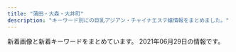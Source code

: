 ```yaml
---
title: "蒲田・大森・大井町"
description: "キーワード別にの巨乳アジアン・チャイナエステ嬢情報をまとめました。"
---
```


新着画像と新着キーワードをまとめています。
2021年06月29日の情報です。

<DmmAffiliateIns />
<KeywordTable
  shops={
    [
    {
        "url": "http://heiwa-massage.work/",
        "keywords": {
            "86": 2,
            "D": 1,
            "C": 11,
            "E": 1,
            "87": 2,
            "88": 2
        },
        "img_links": [
            "http://heiwa-massage.work/img/st3.jpg",
            "http://heiwa-massage.work/sp/img/p1.jpg",
            "http://heiwa-massage.work/img/s3.jpg",
            "http://heiwa-massage.work/img/botton.jpg",
            "http://heiwa-massage.work/sp/img/t-t.jpg",
            "http://heiwa-massage.work/img/st2.jpg",
            "http://heiwa-massage.work/sp/img/sys.jpg",
            "http://heiwa-massage.work/img/fla2.jpg",
            "http://heiwa-massage.work/sp/img/s1.jpg",
            "http://heiwa-massage.work/sp/img/acc.jpg",
            "http://heiwa-massage.work/sp/img/info.jpg",
            "http://heiwa-massage.work/sp/img/s3.jpg",
            "http://heiwa-massage.work/sp/img/t-o.jpg",
            "http://heiwa-massage.work/sp/img/t-a.jpg",
            "http://heiwa-massage.work/sp/img/p2.jpg",
            "http://heiwa-massage.work/sp/img/t-r.jpg",
            "http://heiwa-massage.work/sp/img/tel.jpg",
            "http://heiwa-massage.work/img/sta3.jpg",
            "http://heiwa-massage.work/img/acc.jpg",
            "http://heiwa-massage.work/sp/img/pc.jpg",
            "http://heiwa-massage.work/img/fla1.jpg",
            "http://heiwa-massage.work/sp/img/cam.jpg",
            "http://heiwa-massage.work/sp/img/botton.jpg",
            "http://heiwa-massage.work/sp/img/s2.jpg",
            "http://heiwa-massage.work/img/s1.jpg",
            "http://heiwa-massage.work/img/s2.jpg",
            "http://heiwa-massage.work/img/head.jpg",
            "http://heiwa-massage.work/sp/img/add.jpg",
            "http://heiwa-massage.work/img/mo.png",
            "http://heiwa-massage.work/sp/img/t-s.jpg",
            "http://heiwa-massage.work/sp/img/p3.jpg",
            "http://heiwa-massage.work/img/st1.jpg",
            "http://heiwa-massage.work/sp/img/pic.jpg",
            "http://heiwa-massage.work/sp/img/time.jpg",
            "http://heiwa-massage.work/img/sta1.jpg",
            "http://heiwa-massage.work/img/nos.jpg",
            "http://heiwa-massage.work/sp/img/tit.jpg",
            "http://heiwa-massage.work/img/fla3.jpg",
            "http://heiwa-massage.work/img/sta2.jpg"
        ],
        "name": "\u5e73\u548c",
        "station": "\u5e73\u548c\u5cf6\u99c5\u897f\u53e3"
    },
    {
        "url": "http://momi-este.com/",
        "img_links": [],
        "station": "JR\u84b2\u7530\u99c5\u897f\u53e3",
        "name": "\u8776\u604b\u82b1",
        "keywords": {}
    },
    {
        "station": "JR\u5927\u68ee\u99c5\u6771\u53e3",
        "name": "\u30d0\u30a4\u30aa\u30ec\u30c3\u30c8",
        "url": "http://es-kosumosu.com/",
        "keywords": {},
        "img_links": [
            "http://es-kosumosu.com/girl/1.jpg",
            "http://es-kosumosu.com/girl/6.jpg",
            "http://es-kosumosu.com/girl/2.jpg",
            "http://es-kosumosu.com/images/room/photo03.jpg",
            "http://es-kosumosu.com/girl/4.jpg",
            "http://es-kosumosu.com/images/room/photo05.jpg",
            "http://es-kosumosu.com/images/info.jpg",
            "http://es-kosumosu.com/images/system/sys01.jpg",
            "http://es-kosumosu.com/images/room/photo01.jpg",
            "http://es-kosumosu.com/images/top_flash_01.jpg",
            "http://es-kosumosu.com/girl/5.jpg",
            "http://es-kosumosu.com/images/room/photo04.jpg",
            "http://es-kosumosu.com/images/return.png",
            "http://es-kosumosu.com/girl/3.jpg",
            "http://es-kosumosu.com/images/room/photo02.jpg",
            "http://es-kosumosu.com/images/staff_mitashi.jpg"
        ]
    },
    {
        "img_links": [
            "http://www.ovenus.work/images/icon_new.png",
            "http://www.ovenus.work/images/recruit/req_03.jpg",
            "http://www.ovenus.work/images/recruit/point_07.png",
            "http://www.ovenus.work/images/recruit/nagare_02.jpg",
            "http://www.ovenus.work/images/recruit/nagare_06.png",
            "http://www.ovenus.work/images/recruit/point_09.png",
            "http://www.ovenus.work/images/head_interior.jpg",
            "http://www.ovenus.work/images/recruit/point_04.png",
            "http://www.ovenus.work/images/mainvisual_01_s.jpg",
            "https://m-este.com/wp-content/uploads/2020/12/\u00e3\u0083\u00a1\u00e3\u0083\u00b3\u00e3\u0082\u00a8\u00e3\u0082\u00b9C\u00e3\u0083\u00a1\u00e3\u0083\u00b3234.png",
            "http://www.ovenus.work/images/no_image.jpg",
            "http://www.ovenus.work/images/recruit/point_03.png",
            "http://www.ovenus.work/staff/yui2.jpg",
            "http://www.ovenus.work/images/trigger.jpg",
            "http://www.ovenus.work/staff/mayu2.jpg",
            "http://www.ovenus.work/images/recruit/nagare_05.png",
            "http://www.ovenus.work/images/recruit/point_06.png",
            "http://www.ovenus.work/staff/mayu1.jpg",
            "http://www.ovenus.work/staff/sora1.jpg",
            "http://www.ovenus.work/images/head_therapist.jpg",
            "http://www.ovenus.work/staff/yui1.jpg",
            "http://www.ovenus.work/images/mainvisual_01.jpg",
            "http://www.ovenus.work/images/recruit/nagare_03.jpg",
            "http://www.ovenus.work/images/sw_tel.png",
            "http://www.ovenus.work/images/icon_ranking_03.png",
            "http://www.ovenus.work/staff/kana1.jpg",
            "http://www.ovenus.work/staff/aoi1.jpg",
            "http://www.ovenus.work/staff/kana2.jpg",
            "http://www.ovenus.work/images/recruit/message_03.png",
            "http://www.ovenus.work/images/sw_home.png",
            "http://www.ovenus.work/images/icon_ranking_02.png",
            "http://www.ovenus.work/images/recruit/nagare_01.jpg",
            "http://www.ovenus.work/images/recruit/sp_mainvisual.jpg",
            "http://www.ovenus.work/images/icon_ranking_05.png",
            "http://www.ovenus.work/images/icon_ranking_01.png",
            "http://www.ovenus.work/images/icon_ranking_04.png",
            "http://www.ovenus.work/images/recruit/point_05.png",
            "http://www.ovenus.work/images/recruit/nagare_07.png"
        ],
        "name": "VENUS\uff5e\u30d3\u30fc\u30ca\u30b9\uff5e",
        "station": "JR\u5927\u4e95\u753a\u99c5\u6771\u53e3",
        "keywords": {},
        "url": "http://www.ovenus.work"
    },
    {
        "url": "http://k-rlx.info/",
        "img_links": [
            "http://k-rlx.info/images/01.jpg",
            "http://k-rlx.info/images/index_01.jpg",
            "http://k-rlx.info/images/index_24.jpg",
            "http://k-rlx.info/images/index_30.jpg",
            "http://k-rlx.info/images/index_12.jpg",
            "http://k-rlx.info/images/index_28.jpg",
            "http://k-rlx.info/girls/08.jpg",
            "http://k-rlx.info/girls/00.jpg",
            "http://k-rlx.info/girls/01.jpg",
            "http://k-rlx.info/images/index_13.jpg",
            "http://k-rlx.info/images/index_07.jpg",
            "http://k-rlx.info/girls/02.jpg",
            "http://k-rlx.info/images/staff_15.jpg",
            "http://k-rlx.info/images/index_26.jpg",
            "http://k-rlx.info/images/03.jpg",
            "http://k-rlx.info/images/index_02.jpg",
            "http://k-rlx.info/images/index_17.jpg",
            "http://k-rlx.info/girls/06.jpg",
            "http://k-rlx.info/images/index_27.jpg",
            "http://k-rlx.info/images/index_20.jpg",
            "http://k-rlx.info/girls/04.jpg",
            "http://k-rlx.info/images/index_18.jpg",
            "http://k-rlx.info/images/02.jpg",
            "http://k-rlx.info/images/sub_28.jpg",
            "http://k-rlx.info/images/index_03.jpg",
            "http://k-rlx.info/images/index_04.jpg",
            "http://k-rlx.info/images/index_08.jpg",
            "http://k-rlx.info/images/info.jpg",
            "http://k-rlx.info/girls/07.jpg",
            "http://k-rlx.info/images/rec.jpg",
            "http://k-rlx.info/images/index_25.jpg",
            "http://k-rlx.info/images/index_05.jpg",
            "http://k-rlx.info/images/index_22.jpg",
            "http://k-rlx.info/images/index_10.jpg",
            "http://k-rlx.info/images/info_15.jpg",
            "http://k-rlx.info/girls/03.jpg",
            "http://k-rlx.info/images/rec_15.jpg",
            "http://k-rlx.info/images/index_19.jpg",
            "http://k-rlx.info/images/index_06.jpg",
            "http://k-rlx.info/images/index_29.jpg",
            "http://k-rlx.info/images/index_16.jpg",
            "http://k-rlx.info/girls/05.jpg",
            "http://k-rlx.info/images/index_09.jpg",
            "http://k-rlx.info/images/index_21.jpg"
        ],
        "station": "JR\u5927\u68ee\u99c5\u6771\u53e3",
        "name": "\u307e\u3054\u3053\u308d",
        "keywords": {
            "92": 1,
            "88": 3,
            "D": 2,
            "90": 2,
            "86": 1,
            "C": 5
        }
    },
    {
        "url": "http://es-refine.xyz/",
        "keywords": {
            "C": 12
        },
        "station": "JR\u5927\u68ee\u99c5\u6771\u53e3",
        "img_links": [
            "http://es-refine.xyz/images/a1.jpg",
            "http://es-refine.xyz/images/g7.jpg",
            "http://es-refine.xyz/images/g8.jpg",
            "http://es-refine.xyz/images/pickup_t.jpg",
            "http://es-refine.xyz/images/3.jpg",
            "http://es-refine.xyz/images/a5.jpg",
            "http://es-refine.xyz/images/g.jpg",
            "http://es-refine.xyz/images/g6.jpg",
            "http://es-refine.xyz/images/a3.jpg",
            "http://es-refine.xyz/images/4.jpg",
            "http://es-refine.xyz/images/g2.jpg",
            "http://es-refine.xyz/images/tite-link.jpg",
            "http://es-refine.xyz/images/top.jpg",
            "http://es-refine.xyz/images/a2.jpg",
            "http://es-refine.xyz/images/a4.jpg",
            "http://es-refine.xyz/images/g02.jpg",
            "http://es-refine.xyz/images/r2.jpg",
            "http://es-refine.xyz/images/r3.jpg",
            "http://es-refine.xyz/images/tite-staff.jpg",
            "http://es-refine.xyz/images/end.png",
            "http://es-refine.xyz/images/mobile.jpg",
            "http://es-refine.xyz/images/a6.jpg"
        ],
        "name": "Refine\u30fb\u30ea\u30d5\u30a1\u30a4\u30f3"
    },
    {
        "keywords": {
            "88": 2,
            "C": 10,
            "86": 4,
            "90": 2,
            "D": 2,
            "85": 4
        },
        "name": "\u5065\u5eb7\u306e\u5bb6",
        "station": "\u9752\u7269\u6a2a\u4e01\u99c5",
        "url": "http://kenkounoie.relax-fk.com/",
        "img_links": [
            "http://kenkounoie.relax-fk.com/images/cast04.png",
            "http://kenkounoie.relax-fk.com/images/cast08.png",
            "http://kenkounoie.relax-fk.com/images/cast09.png",
            "http://kenkounoie.relax-fk.com/images/kansen.png",
            "http://kenkounoie.relax-fk.com/images/cast05.png",
            "http://kenkounoie.relax-fk.com/images/cast06.png",
            "http://kenkounoie.relax-fk.com/images/main-visual.png",
            "http://kenkounoie.relax-fk.com/images/sub-visual.png",
            "http://kenkounoie.relax-fk.com/images/cast07.png"
        ]
    },
    {
        "img_links": [
            "http://www.tokyo-0001.xyz/img/girls02.jpg",
            "http://www.tokyo-0001.xyz/img/ttl-04.png",
            "http://www.tokyo-0001.xyz/img/girls05.jpg",
            "http://www.tokyo-0001.xyz/img/ttl-01.png",
            "http://www.tokyo-0001.xyz/img/img3.jpg",
            "http://www.tokyo-0001.xyz/img/bnr02.jpg",
            "http://www.tokyo-0001.xyz/img/bnr00.jpg",
            "http://www.tokyo-0001.xyz/img/img-txt-01.png",
            "http://www.tokyo-0001.xyz/img/ttl-02.png",
            "http://www.tokyo-0001.xyz/img/girls01.jpg",
            "http://www.tokyo-0001.xyz/img/ttl-03.png",
            "http://www.tokyo-0001.xyz/img/girls03.jpg",
            "http://www.tokyo-0001.xyz/img/girls06.jpg",
            "http://www.tokyo-0001.xyz/img/img1.jpg",
            "http://www.tokyo-0001.xyz/img/girls04.jpg",
            "http://www.tokyo-0001.xyz/img/bnr01.jpg",
            "http://www.tokyo-0001.xyz/img/img2.jpg"
        ],
        "keywords": {},
        "url": "http://www.tokyo-0001.xyz/",
        "name": "NEW\u30a4\u30d6",
        "station": "JR\u84b2\u7530\u99c5\u897f\u53e3"
    },
    {
        "img_links": [
            "http://es-kamata.xyz/images/003.jpg",
            "http://es-kamata.xyz/images/ac2.jpg",
            "http://es-kamata.xyz/images/001.jpg",
            "http://es-kamata.xyz/images/rq01.jpg",
            "http://es-kamata.xyz/images/s1.jpg",
            "http://es-kamata.xyz/images/bottom.jpg",
            "http://es-kamata.xyz/images/g8.jpg",
            "http://es-kamata.xyz/images/g5.jpg",
            "http://es-kamata.xyz/images/tel.jpg",
            "http://es-kamata.xyz/images/g2.jpg",
            "http://es-kamata.xyz/images/ac4.jpg",
            "http://es-kamata.xyz/images/ac1.jpg",
            "http://es-kamata.xyz/images/new_d.jpg",
            "http://es-kamata.xyz/images/g3.jpg",
            "http://es-kamata.xyz/images/qiu-1.jpg",
            "http://es-kamata.xyz/images/ac5.jpg",
            "http://es-kamata.xyz/images/ml.jpg",
            "http://es-kamata.xyz/images/004.jpg",
            "http://es-kamata.xyz/images/top_03.jpg",
            "http://es-kamata.xyz/images/new_tit.jpg",
            "http://es-kamata.xyz/images/002.jpg",
            "http://es-kamata.xyz/images/g1.jpg",
            "http://es-kamata.xyz/images/ac3.jpg",
            "http://es-kamata.xyz/images/g0.jpg",
            "http://es-kamata.xyz/images/rq03.jpg",
            "http://es-kamata.xyz/images/tw.jpg",
            "http://es-kamata.xyz/images/g4.jpg",
            "http://es-kamata.xyz/images/nei_bt.jpg"
        ],
        "station": "JR\u84b2\u7530\u99c5\u897f\u53e3",
        "url": "http://es-kamata.xyz/",
        "keywords": {},
        "name": "\u82b1\u6c34\u6728"
    },
    {
        "url": "http://www3.spa-omori.com/",
        "keywords": {
            "\u30bb\u30af\u30b7\u30fc": 13
        },
        "name": "\u30e1\u30eb\u30c6\u30a3\u30fc\u30b7\u30e5\u30ac\u30fc",
        "img_links": [
            "http://www3.spa-omori.com/static/upload/image/20210604/1622780060182117.jpg",
            "http://www3.spa-omori.com/static/upload/image/20210607/1622998694748732.jpg",
            "http://www3.spa-omori.com/static/upload/image/20210611/1623370128494559.jpg",
            "http://www3.spa-omori.com/static/upload/image/20210601/1622490346100533.jpg",
            "http://www3.spa-omori.com/static/upload/image/20210611/1623405751458082.jpg",
            "http://www3.spa-omori.com/static/upload/image/20210611/1623366092252587.jpg",
            "http://www3.spa-omori.com/static/upload/image/20210601/1622487391170480.jpg",
            "http://www3.spa-omori.com/static/upload/image/20210529/1622263004210427.jpg",
            "http://www3.spa-omori.com/static/upload/image/20210623/1624448406666034.jpg",
            "http://www3.spa-omori.com/static/upload/image/20210611/1623408730777981.png",
            "http://www3.spa-omori.com/static/upload/image/20210601/1622490150182834.jpg",
            "http://www3.spa-omori.com/94zc.com/img/tt.jpg",
            "http://www3.spa-omori.com/static/upload/image/20210613/1623585903714005.jpg",
            "http://www3.spa-omori.com/static/upload/image/20210611/1623408763606888.png",
            "http://www3.spa-omori.com/static/upload/image/20210614/1623602221763538.jpg",
            "http://www3.spa-omori.com/static/upload/image/20210604/1622752506154862.jpg",
            "http://www3.spa-omori.com/static/upload/image/20210529/1622262921145959.jpg",
            "http://www3.spa-omori.com/static/upload/image/20210611/1623407019836444.png",
            "http://www3.spa-omori.com/static/upload/image/20210529/1622263004809643.png",
            "http://www3.spa-omori.com/static/upload/image/20210611/1623408748760466.png",
            "http://www3.spa-omori.com/94zc.com/img/news.jpg",
            "http://www3.spa-omori.com/94zc.com/img/staff_t.jpg",
            "http://www3.spa-omori.com/static/upload/image/20210529/1622262930173677.png",
            "http://www3.spa-omori.com/static/upload/image/20210601/1622487398253770.jpg",
            "http://www3.spa-omori.com/static/upload/image/20210624/1624525845734302.jpg",
            "http://www3.spa-omori.com/static/upload/image/20210611/1623366096182188.jpg",
            "http://www3.spa-omori.com/static/upload/image/20210611/1623366058135364.jpg",
            "http://www3.spa-omori.com/static/upload/image/20210613/1623564836432428.jpg",
            "http://www3.spa-omori.com/static/upload/image/20210624/1624525835285934.jpg"
        ],
        "station": "JR\u5927\u4e95\u753a\u99c5\u4e2d\u592e\u53e3"
    },
    {
        "station": "JR\u84b2\u7530\u99c5\u6771\u53e3",
        "name": "\u6d77\u305d\u306e\u611b",
        "keywords": {
            "C": 21,
            "90": 3,
            "85": 1,
            "84": 4,
            "83": 1,
            "86": 4,
            "F": 2,
            "E": 1,
            "D": 5
        },
        "url": "http://www.sea-love-hsl.info/",
        "img_links": [
            "http://www.sea-love-hsl.info/uploads/sealove/images/n3.jpg",
            "http://www.sea-love-hsl.info/uploads/sealove/IMG_1060-768x1024.jpg",
            "http://www.sea-love-hsl.info/uploads/sealove/images/mobile.jpg",
            "http://www.sea-love-hsl.info/uploads/sealove/721016606079-768x1024.jpg",
            "http://www.sea-love-hsl.info/uploads/sealove/staff_1.jpg",
            "http://www.sea-love-hsl.info/uploads/sealove/5AE848B7-49E7-4403-A738-2D85BF2E4059-300x400.jpeg",
            "http://www.sea-love-hsl.info/uploads/sealove/link_1.jpg",
            "http://www.sea-love-hsl.info/uploads/sealove/images/girl-z1.jpg",
            "http://www.sea-love-hsl.info/uploads/sealove/images/news1.jpg",
            "http://www.sea-love-hsl.info/uploads/sealove/D792F195-6C3F-4A81-9C18-BEB1DEC0489F.jpeg",
            "http://www.sea-love-hsl.info/uploads/sealove/5AE848B7-49E7-4403-A738-2D85BF2E4059-768x1024.jpeg",
            "http://www.sea-love-hsl.info/uploads/sealove/IMG_1490-300x400.jpg",
            "http://www.sea-love-hsl.info/uploads/sealove/A8D1795E-CA06-4472-A635-D7A02AEF80C8-768x1024.jpeg",
            "http://www.sea-love-hsl.info/uploads/sealove/QQ\u56fe\u72472015102419044325-e1449569209313.jpg",
            "http://www.sea-love-hsl.info/uploads/sealove/top1.jpg",
            "http://www.sea-love-hsl.info/uploads/sealove/4C0568AE-93B2-47E4-808D-BA5ED67DA4B9-768x1024.jpeg",
            "http://www.sea-love-hsl.info/uploads/sealove/images/n1.jpg",
            "http://www.sea-love-hsl.info/uploads/sealove/images/end1.jpg",
            "http://www.sea-love-hsl.info/uploads/sealove/720870627235-e1385965056315.jpg",
            "http://www.sea-love-hsl.info/uploads/sealove/A8D1795E-CA06-4472-A635-D7A02AEF80C8-300x400.jpeg",
            "http://www.sea-love-hsl.info/uploads/sealove/images/movie.jpg",
            "http://www.sea-love-hsl.info/uploads/sealove/images/girl-z2.jpg",
            "http://www.sea-love-hsl.info/uploads/sealove/IMG_1490-768x1024.jpg",
            "http://www.sea-love-hsl.info/uploads/sealove/545B5715-528D-4E72-9F31-7AFF1422771C-768x1024.jpeg"
        ]
    },
    {
        "img_links": [
            "http://www.hounoka.com/smart/top-tab-returan.jpg",
            "http://www.hounoka.com/smart/eri.jpg",
            "http://www.hounoka.com/massage-de_88_31.jpg",
            "http://www.hounoka.com/corona-taisaku2.jpg",
            "http://www.hounoka.com/smart/corona-taisaku2.jpg"
        ],
        "name": "\u307b\u306e\u304b",
        "station": "JR\u5927\u4e95\u753a\u99c5",
        "url": "http://www.hounoka.com/",
        "keywords": {}
    },
    {
        "name": "\u611b",
        "url": "https://nekonoheya.ests.jp/",
        "station": "JR\u5927\u4e95\u753a\u99c5\u4e2d\u592e\u897f\u53e3",
        "keywords": {},
        "img_links": []
    },
    {
        "keywords": {},
        "img_links": [],
        "name": "Lucky\uff5e\u30e9\u30c3\u30ad\u30fc",
        "url": "https://lucky.jpn.vin/",
        "station": "JR\u5927\u4e95\u753a\u99c5\u897f\u53e3"
    },
    {
        "url": "http://www.oasis.maesjp.com/",
        "img_links": [
            "http://www.oasis.maesjp.com/images/rsubt1.png",
            "http://www.oasis.maesjp.com/images/m4.jpg",
            "http://www.oasis.maesjp.com/images/r02.jpg",
            "http://www.oasis.maesjp.com/images/rsubt7.png",
            "http://www.oasis.maesjp.com/files/001.jpg",
            "http://www.oasis.maesjp.com/files/004-02.jpg",
            "http://www.oasis.maesjp.com/images/slider-img001.jpg",
            "http://www.oasis.maesjp.com/files/004.jpg",
            "http://www.oasis.maesjp.com/images/rsubt4.png",
            "http://www.oasis.maesjp.com/images/r03.jpg",
            "http://www.oasis.maesjp.com/images/m2.jpg",
            "http://www.oasis.maesjp.com/files/002.jpg",
            "http://www.oasis.maesjp.com/images/rsubt6.png",
            "http://www.oasis.maesjp.com/images/b-tel.png",
            "http://www.oasis.maesjp.com/files/003-02.jpg",
            "http://www.oasis.maesjp.com/images/rsubt5.png",
            "http://www.oasis.maesjp.com/photo_news/upimg/186206057f263d87e0_1.jpg",
            "http://www.oasis.maesjp.com/images/r01.jpg",
            "http://www.oasis.maesjp.com/files/006-02.jpg",
            "http://www.oasis.maesjp.com/images/m3.jpg",
            "http://www.oasis.maesjp.com/images/b-online.png",
            "http://www.oasis.maesjp.com/files/006.jpg",
            "http://www.oasis.maesjp.com/images/r04.jpg",
            "http://www.oasis.maesjp.com/images/m6.jpg",
            "http://www.oasis.maesjp.com/files/001-02.jpg",
            "http://www.oasis.maesjp.com/files/003.jpg",
            "http://www.oasis.maesjp.com/images/slider-img002.jpg",
            "http://www.oasis.maesjp.com/images/m1.jpg",
            "http://www.oasis.maesjp.com/images/tel2.png",
            "http://www.oasis.maesjp.com/files/002-02.jpg",
            "http://www.oasis.maesjp.com/images/rsubt2.png",
            "http://www.oasis.maesjp.com/images/rsubt3.png"
        ],
        "name": "\u30aa\u30a2\u30b7\u30b9",
        "keywords": {
            "85": 24,
            "D": 8,
            "C": 32,
            "86": 8
        },
        "station": "JR\u5927\u4e95\u753a\u99c5\u4e2d\u592e\u53e3"
    },
    {
        "img_links": [
            "http://freesia-este.com/images/slider1/02.jpg",
            "http://freesia-este.com/staffPhoto/b20190811160951.jpg",
            "http://freesia-este.com/images/gallery1.png",
            "http://freesia-este.com/images/access/05.jpg",
            "http://freesia-este.com/images/access/01.jpg",
            "http://freesia-este.com/staffPhoto/s20210403074828.jpg",
            "http://freesia-este.com/js/sliderLine/slide_prev.png",
            "http://freesia-este.com/staffPhoto/s20210506154657.jpg",
            "http://freesia-este.com/images/access/04.jpg",
            "http://freesia-este.com/staffPhoto/s20190811160854.jpg",
            "http://freesia-este.com/staffPhoto/b20210403074828.jpg",
            "http://freesia-este.com/staffPhoto/b20210403075229.jpg",
            "http://freesia-este.com/staffPhoto/s20210403074940.jpg",
            "http://freesia-este.com/staffPhoto/b20190811160854.jpg",
            "http://freesia-este.com/staffPhoto/s20190811161616.jpg",
            "http://freesia-este.com/staffPhoto/b20190811161143.jpg",
            "http://freesia-este.com/staffPhoto/b20190811161616.jpg",
            "http://freesia-este.com/staffPhoto/b20210506154657.jpg",
            "http://freesia-este.com/staffPhoto/s20190811160951.jpg",
            "http://freesia-este.com/staffPhoto/s20210112143731.jpg",
            "http://freesia-este.com/images/slider1/03.jpg",
            "http://freesia-este.com/images/access/02.jpg",
            "http://freesia-este.com/js/sliderLine/slide_next.png",
            "http://freesia-este.com/staffPhoto/b20210112143731.jpg",
            "http://freesia-este.com/images/access/06.jpg",
            "http://freesia-este.com/images/access/03.jpg",
            "http://freesia-este.com/uploadfiles/images/campaignFreesiaEsteComHaru.jpg",
            "http://freesia-este.com/staffPhoto/s20210527094704.jpg",
            "http://freesia-este.com/images/returnBtn.png",
            "http://freesia-este.com/staffPhoto/b20210527094704.jpg",
            "http://freesia-este.com/staffPhoto/s20190811161143.jpg",
            "http://freesia-este.com/staffPhoto/b20210403074940.jpg",
            "http://freesia-este.com/staffPhoto/s20210403075229.jpg",
            "http://freesia-este.com/images/slider1/01.jpg"
        ],
        "station": "JR\u84b2\u7530\u99c5\u6771\u53e3",
        "keywords": {
            "E": 3,
            "F": 1,
            "84": 1,
            "G": 2,
            "85": 7,
            "\u30bb\u30af\u30b7\u30fc": 1,
            "86": 1,
            "D": 3,
            "C": 1
        },
        "url": "http://freesia-este.com/",
        "name": "\u30d5\u30ea\u30fc\u30b8\u30a2"
    },
    {
        "station": "JR\u84b2\u7530\u99c5\u5357\u53e3",
        "img_links": [
            "http://bijin.este.work/2/uploadimg/1621394016.jpeg",
            "http://bijin.este.work/m.png",
            "http://bijin.este.work/news.jpg",
            "http://bijin.este.work/head.jpg",
            "http://bijin.este.work/2/uploadimg/1621393124.jpeg",
            "http://bijin.este.work/staff_t.jpg",
            "http://bijin.este.work/sys1.jpg",
            "http://bijin.este.work/2/uploadimg/1622985748.jpeg",
            "http://bijin.este.work/int1.png",
            "http://bijin.este.work/s1.png",
            "http://bijin.este.work/2/uploadimg/1621394318.jpeg",
            "http://bijin.este.work/sys2.jpg",
            "http://bijin.este.work/2/uploadimg/1621394415.jpeg",
            "http://bijin.este.work/2/uploadimg/1600148455.jpeg"
        ],
        "url": "http://bijin.este.work/",
        "name": "\u6fc0\u5b89\u7f8e\u4eba",
        "keywords": {
            "90": 1,
            "88": 2,
            "92": 1,
            "89": 2
        }
    },
    {
        "url": "http://rin-rinpa.info/",
        "img_links": [],
        "keywords": {},
        "name": "\u3064\u307c\u307f",
        "station": "JR\u5927\u4e95\u753a\u99c5\u4e2d\u592e\u53e3"
    },
    {
        "img_links": [
            "http://eskk.healing-ai.net/uploads/2020/12/g1.jpg",
            "http://eskk.healing-ai.net/uploads/2021/03/3.jpg",
            "http://www.healing-ai.net/images/img_mainvisual_02.png",
            "http://eskk.healing-ai.net/uploads/2019/05/ai2-1.jpg",
            "http://www.healing-ai.net/images/img_mainvisual_01.png",
            "http://eskk.healing-ai.net/uploads/2019/12/1-1.jpg",
            "http://eskk.healing-ai.net/uploads/2019/07/2.jpg",
            "http://eskk.healing-ai.net/uploads/2019/07/1.jpg",
            "http://eskk.healing-ai.net/uploads/2019/05/mika.jpg",
            "http://eskk.healing-ai.net/uploads/2020/10/g1.jpg",
            "https://www.a-side.com/ad/koko/include/banner/koko_200x40.png",
            "http://eskk.healing-ai.net/uploads/2019/07/3.jpg",
            "http://eskk.healing-ai.net/uploads/2020/12/g2.jpg",
            "http://www.healing-ai.net/images/bnr_reserve_01.jpg",
            "http://www.healing-ai.net/images/icon_new.png",
            "http://eskk.healing-ai.net/uploads/2020/01/g2.jpg",
            "http://eskk.healing-ai.net/uploads/2019/05/ai1-1.jpg",
            "http://eskk.healing-ai.net/uploads/2021/03/4.jpg",
            "http://www.healing-ai.net/images/img_mainvisual_03.png",
            "http://eskk.healing-ai.net/uploads/2019/11/koko.jpg",
            "http://eskk.healing-ai.net/uploads/2019/05/g3.jpg",
            "http://www.healing-ai.net/images/top2.png",
            "http://eskk.healing-ai.net/uploads/g8-1.jpg",
            "http://eskk.healing-ai.net/uploads/2019/05/ai3.jpg",
            "http://eskk.healing-ai.net/uploads/2021/03/2.jpg",
            "http://eskk.healing-ai.net/uploads/2020/01/g3.jpg",
            "http://eskk.healing-ai.net/uploads/2019/05/g4.jpg",
            "http://eskk.healing-ai.net/uploads/2019/06/g0.jpg",
            "http://eskk.healing-ai.net/uploads/2019/05/nana3.jpg",
            "http://eskk.healing-ai.net/uploads/2019/05/nana2.jpg",
            "http://eskk.healing-ai.net/uploads/2021/03/1.jpg",
            "http://eskk.healing-ai.net/uploads/2019/12/3.jpg",
            "http://eskk.healing-ai.net/uploads/2020/01/g1.jpg",
            "http://eskk.healing-ai.net/uploads/2019/12/2-1.jpg"
        ],
        "keywords": {
            "F": 5,
            "83": 6,
            "C": 11,
            "\u30bb\u30af\u30b7\u30fc": 2,
            "98": 2,
            "H": 3,
            "80": 2,
            "85": 8,
            "90": 3,
            "84": 2,
            "D": 5,
            "82": 5,
            "88": 3,
            "\u80f8": 1,
            "96": 3
        },
        "name": "\u30d2\u30fc\u30ea\u30f3\u30b0\u611b",
        "station": "JR\u84b2\u7530\u99c5\u6771\u53e3",
        "url": "http://www.healing-ai.net/"
    },
    {
        "img_links": [
            "http://ciutyia.xyz/templets/xiangmu/picture/sh_bou_5.png",
            "http://ciutyia.xyz/uploads/210511/1-21051112503W46.jpg",
            "http://ciutyia.xyz/uploads/200627/1-20062G30935R3.jpg",
            "http://ciutyia.xyz/uploads/201117/1-20111G35643457.jpg",
            "http://ciutyia.xyz/uploads/210607/1-21060G0261Q51.jpg",
            "http://ciutyia.xyz/templets/xiangmu/picture/index_therapist.png",
            "http://ciutyia.xyz/uploads/210429/1-21042ZU203328.jpg",
            "http://ciutyia.xyz/templets/xiangmu/picture/index_contact.png",
            "http://ciutyia.xyz/templets/xiangmu/picture/gotanda_5.jpg",
            "http://ciutyia.xyz/uploads/201117/1-20111G32J1140.jpg",
            "http://ciutyia.xyz/uploads/allimg/180716/1-1PG6102301955.jpg",
            "http://ciutyia.xyz/templets/xiangmu/picture/tel.png",
            "http://ciutyia.xyz/templets/xiangmu/picture/ac_info_5.png",
            "http://ciutyia.xyz/uploads/201028/1-20102Q51209202.jpg",
            "http://ciutyia.xyz/templets/xiangmu/picture/webentry.png",
            "http://ciutyia.xyz/uploads/210429/1-21042ZT94H27.jpg",
            "http://ciutyia.xyz/templets/xiangmu/picture/sh_line_5.png",
            "http://ciutyia.xyz/templets/xiangmu/picture/rookie_sh.png",
            "http://ciutyia.xyz/uploads/201117/1-20111GAG6454.jpg",
            "http://ciutyia.xyz/uploads/180424/1-1P424151P32I.png",
            "http://ciutyia.xyz/uploads/210511/1-210511124110O8.jpg",
            "http://ciutyia.xyz/uploads/210423/1-210423091Q63A.jpg",
            "http://ciutyia.xyz/uploads/200627/1-20062G30950393.jpg",
            "http://ciutyia.xyz/templets/xiangmu/picture1/index_saloninfo.png",
            "http://ciutyia.xyz/uploads/200627/1-20062G30U2518.jpg",
            "http://ciutyia.xyz/uploads/210505/1-210505133603A2.jpg",
            "http://ciutyia.xyz/uploads/210607/1-21060F95240L7.jpg",
            "http://ciutyia.xyz/templets/xiangmu/picture/main_photo.jpg",
            "http://ciutyia.xyz/templets/xiangmu/picture/top.png",
            "http://ciutyia.xyz/templets/xiangmu/picture/re_lines.png",
            "http://ciutyia.xyz/templets/xiangmu/picture/foter_line_14.png",
            "http://ciutyia.xyz/uploads/210513/1-210513130135551.jpg",
            "http://ciutyia.xyz/uploads/210513/1-21051313014L41.jpg",
            "http://ciutyia.xyz/images/R_000.jpg",
            "http://ciutyia.xyz/templets/xiangmu/picture/foter_line.png",
            "http://ciutyia.xyz/uploads/201117/1-20111G34243Z7.jpg",
            "http://ciutyia.xyz/uploads/210120/1-210120150301c2.jpg"
        ],
        "url": "http://ciutyia.xyz/",
        "station": "JR\u84b2\u7530\u99c5\u897f\u53e3",
        "keywords": {
            "E": 4,
            "85": 4,
            "\u80f8": 1,
            "86": 5,
            "F": 1,
            "89": 1,
            "C": 7,
            "D": 1
        },
        "name": "Reset\u30fb\u30ea\u30bb\u30c3\u30c8"
    },
    {
        "station": "JR\u84b2\u7530\u99c5\u897f\u53e3",
        "img_links": [
            "http://diana.jeez.jp/public/20181111-190416-494.jpeg",
            "http://diana.jeez.jp/public/20191109-124210-239.jpeg",
            "http://diana.jeez.jp/public/20190610-160901-701.jpeg",
            "http://diana.jeez.jp/public/20200103-105226-562.jpeg",
            "http://diana.jeez.jp/public/20181111-190307-983.jpeg",
            "http://diana.jeez.jp/public/20191210-122526-507.jpeg",
            "http://diana.jeez.jp/public/20181111-190402-789.jpeg",
            "http://diana.jeez.jp/public/20190426-105139-740.jpg",
            "http://diana.jeez.jp/public/20210521-094009-263.jpeg",
            "http://diana.jeez.jp/public/20210603-162953-243.jpeg",
            "http://diana.jeez.jp/public/20200131-234023-209.jpeg",
            "http://diana.jeez.jp/ueditor/php/upload/image/20190424/1556109007155859.jpg",
            "http://diana.jeez.jp/public/20200929-095131-412.jpeg",
            "http://diana.jeez.jp/public/20190728-125640-302.jpeg",
            "http://diana.jeez.jp/images/girl-z1.jpg",
            "http://diana.jeez.jp/public/20190610-162055-294.jpeg",
            "http://diana.jeez.jp/public/20210620-155020-574.jpeg",
            "http://diana.jeez.jp/public/20181111-190250-481.jpeg",
            "http://diana.jeez.jp/public/20191224-032315-269.jpeg",
            "http://diana.jeez.jp/public/20180929-222629-193.jpeg",
            "http://diana.jeez.jp/public/20190613-175853-722.jpeg",
            "http://diana.jeez.jp/public/20200211-132149-221.jpeg",
            "http://diana.jeez.jp/images/girl-z2.jpg",
            "http://diana.jeez.jp/public/20190726-190619-915.jpeg",
            "http://diana.jeez.jp/public/20190710-152027-812.jpeg",
            "http://diana.jeez.jp/public/20210624-083015-574.jpg",
            "http://diana.jeez.jp/public/20190809-025651-969.jpeg",
            "http://diana.jeez.jp/public/20191119-153528-705.jpeg",
            "http://diana.jeez.jp/public/20200108-170159-924.jpeg",
            "http://diana.jeez.jp/public/20191220-001603-640.jpeg"
        ],
        "url": "http://diana.jeez.jp/",
        "keywords": {
            "\u4e73": 3
        },
        "name": "\u30c0\u30a4\u30a2\u30ca\u30fbDIANA"
    },
    {
        "url": "http://yurari.ests.co/",
        "img_links": [
            "http://yurari.ests.co/photos/sites/33/2021/02/202102041041291.jpg",
            "http://yurari.ests.co/images/info.jpg",
            "http://yurari.ests.co/images/room1.jpg",
            "http://yurari.ests.co/photos/sites/33/2020/09/2020090115273947.jpg",
            "http://yurari.ests.co/images/room3.jpg",
            "http://yurari.ests.co/photos/sites/33/2021/05/2021052112051577.jpg",
            "http://yurari.ests.co/images/service2.jpg",
            "http://yurari.ests.co/images/top.jpg",
            "http://yurari.ests.co/images/service3.jpg",
            "http://yurari.ests.co/photos/sites/33/2020/06/2020061916403177.jpg",
            "http://yurari.ests.co/images/s_news.jpg",
            "http://yurari.ests.co/photos/sites/33/2020/09/2020090115274081.jpg",
            "http://yurari.ests.co/images/service1.jpg",
            "http://yurari.ests.co/photos/sites/33/2020/10/2020101317404868.jpg",
            "http://yurari.ests.co/images/room2.jpg",
            "http://yurari.ests.co/images/s_staff.png",
            "http://yurari.ests.co/photos/sites/33/2021/03/2021031211252053.jpg",
            "http://yurari.ests.co/photos/sites/33/2020/08/2020080117472090.jpg",
            "http://yurari.ests.co/images/service4.jpg",
            "http://yurari.ests.co/images/s_service.png",
            "http://yurari.ests.co/images/s_pick.jpg",
            "http://yurari.ests.co/photos/sites/33/2021/04/2021041710082224.jpg",
            "http://yurari.ests.co/photos/sites/33/2020/10/2020102211543336.jpg",
            "http://yurari.ests.co/images/mobile.jpg",
            "http://yurari.ests.co/photos/sites/33/2020/07/2020072517001526.jpg",
            "http://yurari.ests.co/photos/sites/33/2021/04/2021042913543085.jpg",
            "http://yurari.ests.co/photos/sites/33/2021/06/202106031105436.jpg",
            "http://yurari.ests.co/photos/sites/33/2020/12/2020121917142684.jpg",
            "http://yurari.ests.co/images/room4.jpg",
            "http://yurari.ests.co/photos/sites/33/2020/09/2020090215054013.jpg",
            "http://yurari.ests.co/photos/sites/33/2020/10/2020102111224281.jpg"
        ],
        "station": "JR\u84b2\u7530\u99c5\u897f\u53e3",
        "name": "\u3075\u308f\u3075\u308f",
        "keywords": {
            "83": 8,
            "D": 80,
            "86": 24,
            "88": 8,
            "92": 8,
            "84": 8,
            "F": 16,
            "87": 24,
            "E": 24,
            "85": 40
        }
    },
    {
        "station": "JR\u84b2\u7530\u99c5\u6771\u53e3",
        "img_links": [
            "http://www.es-kizuna.com/s/images/icon_info.png",
            "http://www.es-kizuna.com/images/upload/90479f4e0f80f012.jpg",
            "http://www.es-kizuna.com/images/upload/thumb/6453e2e9c3a4d010.jpg",
            "http://www.es-kizuna.com/images/upload/thumb/cdfe0ac3b37d9e89.jpg",
            "http://www.es-kizuna.com/images/upload/74cd025a30d9e087.jpg",
            "http://www.es-kizuna.com/s/images/icon_staff.png",
            "http://www.es-kizuna.com/images/upload/thumb/057f6eb7b663a5b2.jpg",
            "http://www.es-kizuna.com/images/upload/thumb/2c3b2096bf7b4e42.jpg",
            "http://www.es-kizuna.com/images/upload/thumb/4fb7a6900b967f30.jpg",
            "http://www.es-kizuna.com/s/images/r01.jpg",
            "http://www.es-kizuna.com/images/upload/0c3e441832e219b9.jpg",
            "http://www.es-kizuna.com/images/upload/057f6eb7b663a5b2.jpg",
            "http://www.es-kizuna.com/images/nei_13.jpg",
            "http://www.es-kizuna.com/images/upload/thumb/eb01fa6066ea365b.jpg",
            "http://www.es-kizuna.com/images/upload/thumb/4bb15c40db5d3b9b.jpg",
            "http://www.es-kizuna.com/images/upload/thumb/325450f713ec1345.jpg",
            "http://www.es-kizuna.com/images/index_13.jpg",
            "http://www.es-kizuna.com/images/upload/231cb96ee14483b0.jpg",
            "http://www.es-kizuna.com/images/line.jpg",
            "http://www.es-kizuna.com/images/upload/thumb/e3d8e9cc1955e028.jpg",
            "http://www.es-kizuna.com/images/sys_10.jpg",
            "http://www.es-kizuna.com/images/upload/thumb/906a0df423fbb2d3.jpg",
            "http://www.es-kizuna.com/images/upload/thumb/5f28f084cf9311ec.jpg",
            "http://www.es-kizuna.com/s/images/icon_covergirl.png",
            "http://www.es-kizuna.com/images/upload/thumb/74cd025a30d9e087.jpg",
            "http://www.es-kizuna.com/images/index_02.jpg",
            "http://www.es-kizuna.com/images/upload/thumb/e7512ab59589d7df.jpg",
            "http://www.es-kizuna.com/images/upload/thumb/966712cc580a2c90.jpg",
            "http://www.es-kizuna.com/images/upload/thumb/005440d58cf3c3e3.jpg",
            "http://www.es-kizuna.com/images/upload/d60152fbb8818830.jpg",
            "http://www.es-kizuna.com/images/upload/thumb/18363711cdd6ba23.jpg",
            "http://www.es-kizuna.com/images/index_04.jpg",
            "http://www.es-kizuna.com/images/staff_10.jpg",
            "http://www.es-kizuna.com/images/upload/thumb/7aeb4177adab3adb.jpg",
            "http://www.es-kizuna.com/images/upload/966712cc580a2c90.jpg",
            "http://www.es-kizuna.com/images/upload/thumb/13be44c647bb867f.jpg",
            "http://www.es-kizuna.com/images/upload/thumb/8362069090b0f4f4.jpg",
            "http://www.es-kizuna.com/s/images/r05.jpg",
            "http://www.es-kizuna.com/images/rec.jpg",
            "http://www.es-kizuna.com/images/upload/cdc7fc1d81334feb.jpg",
            "http://www.es-kizuna.com/images/upload/7838ea888884524b.jpg",
            "http://www.es-kizuna.com/images/upload/c960f33dbf650433.jpg",
            "http://www.es-kizuna.com/images/upload/457777bab605fd6c.jpg",
            "http://www.es-kizuna.com/images/upload/thumb/0e136c01c9b7ee9f.jpg",
            "http://www.es-kizuna.com/images/upload/thumb/af4e2bbad7299fcd.jpg",
            "http://www.es-kizuna.com/images/upload/512a839e9f628217.jpg",
            "http://www.es-kizuna.com/images/upload/4e06a72d8daae521.jpg",
            "http://www.es-kizuna.com/images/upload/thumb/231cb96ee14483b0.jpg",
            "http://www.es-kizuna.com/s/images/icon_topics.png",
            "http://www.es-kizuna.com/images/upload/af4e2bbad7299fcd.jpg",
            "http://www.es-kizuna.com/images/upload/thumb/3f05da7e8b1e2a64.jpg",
            "http://www.es-kizuna.com/images/upload/6453e2e9c3a4d010.jpg",
            "http://www.es-kizuna.com/s/girl/01.jpg",
            "http://www.es-kizuna.com/s/images/r02.jpg",
            "http://www.es-kizuna.com/images/upload/4bb15c40db5d3b9b.jpg",
            "http://www.es-kizuna.com/images/index_09.jpg",
            "http://www.es-kizuna.com/images/link_10.jpg",
            "http://www.es-kizuna.com/s/images/icon_tel.png",
            "http://www.es-kizuna.com/images/upload/906a0df423fbb2d3.jpg",
            "http://www.es-kizuna.com/images/rec_10.jpg",
            "http://www.es-kizuna.com/images/upload/eb01fa6066ea365b.jpg",
            "http://www.es-kizuna.com/images/upload/thumb/c960f33dbf650433.jpg",
            "http://www.es-kizuna.com/images/upload/8362069090b0f4f4.jpg",
            "http://www.es-kizuna.com/images/upload/3f05da7e8b1e2a64.jpg",
            "http://www.es-kizuna.com/images/index_05.jpg",
            "http://www.es-kizuna.com/images/upload/70b3f2c5fd5ba3c2.jpg",
            "http://www.es-kizuna.com/s/images/icon_top.png",
            "http://www.es-kizuna.com/images/info_10.jpg",
            "http://www.es-kizuna.com/images/upload/thumb/816b7be31924a7a4.jpg",
            "http://www.es-kizuna.com/images/01.jpg",
            "http://www.es-kizuna.com/images/upload/4fb7a6900b967f30.jpg",
            "http://www.es-kizuna.com/images/upload/e3d8e9cc1955e028.jpg",
            "http://www.es-kizuna.com/images/upload/0e136c01c9b7ee9f.jpg",
            "http://www.es-kizuna.com/images/upload/a3fc0798b98de17a.jpg",
            "http://www.es-kizuna.com/images/upload/thumb/20f11bb41bae978b.jpg",
            "http://www.es-kizuna.com/images/index_03.jpg",
            "http://www.es-kizuna.com/images/index_11.jpg",
            "http://www.es-kizuna.com/images/upload/thumb/7838ea888884524b.jpg",
            "http://www.es-kizuna.com/girl/02.jpg",
            "http://www.es-kizuna.com/images/upload/thumb/a3fc0798b98de17a.jpg",
            "http://www.es-kizuna.com/images/upload/thumb/03e6c9860ab53664.jpg",
            "http://www.es-kizuna.com/images/upload/thumb/d9992ab71594c264.jpg",
            "http://www.es-kizuna.com/images/upload/18363711cdd6ba23.jpg",
            "http://www.es-kizuna.com/images/upload/thumb/048b127f7fe7756c.jpg",
            "http://www.es-kizuna.com/images/upload/20f11bb41bae978b.jpg",
            "http://www.es-kizuna.com/images/index_08.jpg",
            "http://www.es-kizuna.com/images/upload/thumb/512a839e9f628217.jpg",
            "http://www.es-kizuna.com/images/upload/thumb/cb8510a706fab39a.jpg",
            "http://www.es-kizuna.com/images/sys.jpg",
            "http://www.es-kizuna.com/images/acc_10.jpg",
            "http://www.es-kizuna.com/images/upload/thumb/cdc7fc1d81334feb.jpg",
            "http://www.es-kizuna.com/images/02.jpg",
            "http://www.es-kizuna.com/images/upload/cdfe0ac3b37d9e89.jpg",
            "http://www.es-kizuna.com/images/upload/e7512ab59589d7df.jpg",
            "http://www.es-kizuna.com/images/upload/thumb/70b3f2c5fd5ba3c2.jpg",
            "http://www.es-kizuna.com/images/index_06.jpg",
            "http://www.es-kizuna.com/images/upload/thumb/51167bb9818d647a.jpg",
            "http://www.es-kizuna.com/images/upload/thumb/0c3e441832e219b9.jpg",
            "http://www.es-kizuna.com/images/upload/thumb/90479f4e0f80f012.jpg",
            "http://www.es-kizuna.com/images/upload/thumb/4e06a72d8daae521.jpg",
            "http://www.es-kizuna.com/s/images/r03.jpg",
            "http://www.es-kizuna.com/images/upload/cb8510a706fab39a.jpg",
            "http://www.es-kizuna.com/images/upload/816b7be31924a7a4.jpg",
            "http://www.es-kizuna.com/images/acc_11.jpg",
            "http://www.es-kizuna.com/images/upload/thumb/d60152fbb8818830.jpg",
            "http://www.es-kizuna.com/images/upload/thumb/35306ad0d9e9ff00.jpg",
            "http://www.es-kizuna.com/images/index_07.jpg",
            "http://www.es-kizuna.com/images/upload/thumb/fc1e816a0e9f3d61.jpg",
            "http://www.es-kizuna.com/images/upload/d9992ab71594c264.jpg",
            "http://www.es-kizuna.com/images/upload/thumb/457777bab605fd6c.jpg",
            "http://www.es-kizuna.com/images/upload/03e6c9860ab53664.jpg"
        ],
        "keywords": {
            "F": 2,
            "E": 14,
            "87": 10,
            "C": 14,
            "86": 16,
            "D": 40,
            "84": 4,
            "\u30bb\u30af\u30b7\u30fc": 1,
            "85": 32,
            "88": 8
        },
        "url": "http://www.es-kizuna.com/",
        "name": "\u4fe1\u8afe"
    },
    {
        "station": "JR\u5927\u68ee\u99c5\u6771\u53e3",
        "img_links": [
            "http://heal-msg.com/images/staff_bj3.jpg",
            "http://heal-msg.com/staff/yuki/01.jpg",
            "http://heal-msg.com/staff/rio/01.jpg",
            "http://heal-msg.com/staff/rio/02.jpg",
            "http://heal-msg.com/staff/rin/01.jpg",
            "http://heal-msg.com/images/s_link.png",
            "http://heal-msg.com/staff/ruru/01.jpg",
            "http://heal-msg.com/images/top.jpg",
            "http://heal-msg.com/images/news_bj3.jpg",
            "http://heal-msg.com/staff/yuri/01.jpg",
            "http://heal-msg.com/staff/yuyu/01.jpg",
            "http://heal-msg.com/images/s_staff.png",
            "http://heal-msg.com/images/kanban.jpg",
            "http://heal-msg.com/images/s_news.png",
            "http://heal-msg.com/images/staff0.jpg"
        ],
        "url": "http://heal-msg.com/",
        "name": "Sweet Time",
        "keywords": {}
    },
    {
        "station": "JR\u84b2\u7530\u99c5\u6771\u53e3",
        "img_links": [
            "http://syarumu.net/up/uploads/20181204215307yurika.jpg",
            "http://syarumu.net/images/tel.jpg",
            "http://syarumu.net/images/qr.jpg",
            "http://syarumu.net/up/uploads/20190426134932sumire.jpg",
            "http://syarumu.net/up/uploads/20190516212007k2.jpg",
            "http://syarumu.net/up/uploads/20190525003719risa1.jpg",
            "http://syarumu.net/up/uploads/20190720013113erika.jpg",
            "http://syarumu.net/up/uploads/20171001173455haruka.jpg",
            "http://syarumu.net/up/uploads/2020062222282211.jpg",
            "http://syarumu.net/up/uploads/20180802213607serina.jpg",
            "http://syarumu.net/up/uploads/20190912225327hina1.jpg",
            "http://syarumu.net/up/uploads/20171016204051mayumi.jpg",
            "http://syarumu.net/up/newsimg/20170406223636mao.jpg",
            "http://syarumu.net/up/uploads/20160812161757aiko4.jpg",
            "http://syarumu.net/up/uploads/20190912225334hina2.jpg",
            "http://syarumu.net/up/uploads/20190813233629mirai2.jpg",
            "http://syarumu.net/up/uploads/20171119193015nana3.jpg",
            "http://syarumu.net/up/uploads/20171016204051mayumi1.jpg",
            "http://syarumu.net/up/uploads/20170406223535mao.jpg",
            "http://syarumu.net/up/uploads/2017101023014120170519212939eri1.jpg",
            "http://syarumu.net/up/uploads/20170108170417kira4.jpg",
            "http://syarumu.net/up/uploads/20200728221353kana.jpg",
            "http://syarumu.net/up/uploads/20171119193048nana4.jpg",
            "http://syarumu.net/up/uploads/202006222228319.jpg",
            "http://syarumu.net/up/uploads/20190426134943sumire1.jpg",
            "http://syarumu.net/images/info.png",
            "http://syarumu.net/up/uploads/20190903230049natumi.jpg",
            "http://syarumu.net/up/uploads/20190819221937moe.jpg",
            "http://syarumu.net/up/uploads/20160812161809aiko5.jpg",
            "http://syarumu.net/up/newsimg/20180519150354kanaa.jpg",
            "http://syarumu.net/up/uploads/20180802213749ai.jpg",
            "http://syarumu.net/up/uploads/20191121214351yua.jpg",
            "http://syarumu.net/up/newsimg/20180519143336risa1.jpg",
            "http://syarumu.net/up/uploads/20191121214442AXKE6657.jpg",
            "http://syarumu.net/up/uploads/20171016204051mayumi2.jpg",
            "http://syarumu.net/up/uploads/20190522203018saori1.jpg",
            "http://syarumu.net/up/uploads/20180802213555serina2.jpg",
            "http://syarumu.net/up/newsimg/20171016204113mayumi1.jpg",
            "http://syarumu.net/up/uploads/20190525003732risa.jpg",
            "http://syarumu.net/up/uploads/20191028120109pre.jpg",
            "http://syarumu.net/up/uploads/20180802213619serina1.jpg",
            "http://syarumu.net/up/uploads/20201008205617r.jpg",
            "http://syarumu.net/images/price.jpg",
            "http://syarumu.net/up/uploads/20190522203024saori2.jpg",
            "http://syarumu.net/up/uploads/20160811191905hitomi.jpg",
            "http://syarumu.net/up/uploads/20190516211959k1.jpg",
            "http://syarumu.net/up/uploads/20190301204324ayako1.jpg",
            "http://syarumu.net/up/uploads/20170106012055kira3.jpg",
            "http://syarumu.net/up/uploads/20190714114509image.jpeg",
            "http://syarumu.net/up/uploads/20161219214103hitomi1.jpg",
            "http://syarumu.net/up/uploads/20190903230049natumi2.jpg",
            "http://syarumu.net/up/uploads/20160813224746kasumi.jpg",
            "http://syarumu.net/up/uploads/20200728221316kan.jpg",
            "http://syarumu.net/up/uploads/20190301204316ayako.jpg",
            "http://syarumu.net/images/qj.jpg",
            "http://syarumu.net/up/uploads/20160812161741aiko.jpg",
            "http://syarumu.net/up/newsimg/201707272103202.jpg",
            "http://syarumu.net/up/uploads/20190912225320hina.jpg"
        ],
        "url": "http://syarumu.net",
        "keywords": {},
        "name": "\u30b7\u30e3\u30eb\u30e0"
    },
    {
        "name": "\u30a2\u30ea\u30b9",
        "keywords": {},
        "img_links": [
            "http://rilakusi.xyz/static/picture/news.png",
            "http://rilakusi.xyz/static/picture/s3.jpg",
            "http://rilakusi.xyz/static/picture/mobile.jpg",
            "http://rilakusi.xyz/uploads/210608/1-21060Q32Q2F5.jpg",
            "http://rilakusi.xyz/uploads/210608/1-21060Q33214962.jpg",
            "http://rilakusi.xyz/uploads/210608/1-21060Q32T1138.jpg",
            "http://rilakusi.xyz/uploads/210608/1-21060Q33325V4.jpg",
            "http://rilakusi.xyz/uploads/210608/1-21060Q32GX25.jpg",
            "http://rilakusi.xyz/static/picture/s_staff.png",
            "http://rilakusi.xyz/static/picture/room1.jpg",
            "http://rilakusi.xyz/static/picture/top.png",
            "http://rilakusi.xyz/uploads/210608/1-21060Q32915324.jpg",
            "http://rilakusi.xyz/uploads/210608/1-21060Q33115S9.jpg",
            "http://rilakusi.xyz/static/picture/s1.jpg",
            "http://rilakusi.xyz/static/picture/room3.jpg",
            "http://rilakusi.xyz/static/picture/room2.jpg",
            "http://rilakusi.xyz/uploads/210608/1-21060Q3295L13.jpg",
            "http://rilakusi.xyz/static/picture/room4.jpg"
        ],
        "station": "JR\u5927\u68ee\u99c5\u897f\u53e3",
        "url": "http://rilakusi.xyz/"
    },
    {
        "img_links": [
            "http://onlyone.jpn.vin/photos/sites/58/2020/10/2020103004200463.jpg",
            "http://onlyone.jpn.vin/images/end.png",
            "http://onlyone.jpn.vin/images/s_staff.png",
            "http://onlyone.jpn.vin/images/room5.jpg",
            "http://onlyone.jpn.vin/images/mobile.jpg",
            "http://onlyone.jpn.vin/photos/sites/58/2020/06/202006250602504.jpg",
            "http://onlyone.jpn.vin/images/nei_bj1.png",
            "http://onlyone.jpn.vin/images/news.png",
            "http://onlyone.jpn.vin/images/room1.jpg",
            "http://onlyone.jpn.vin/photos/sites/58/2021/04/2021043002325878.jpg",
            "http://onlyone.jpn.vin/photos/sites/58/2020/12/2020121505432512.jpg",
            "http://onlyone.jpn.vin/photos/sites/58/2020/06/2020062506024983.jpg",
            "http://onlyone.jpn.vin/photos/sites/58/2020/06/2020062506024979.jpg",
            "http://onlyone.jpn.vin/photos/sites/58/2021/06/2021060504370680.jpg",
            "http://onlyone.jpn.vin/images/top.png",
            "http://onlyone.jpn.vin/photos/sites/58/2020/09/2020092305431071.jpg",
            "http://onlyone.jpn.vin/images/s_link.png",
            "http://onlyone.jpn.vin/images/room3.jpg",
            "http://onlyone.jpn.vin/photos/sites/58/2020/06/202006250602509.jpg",
            "http://onlyone.jpn.vin/photos/sites/58/2020/10/2020100207070197.jpg",
            "http://onlyone.jpn.vin/images/room2.jpg",
            "http://onlyone.jpn.vin/photos/sites/58/2020/10/202010300420109.jpg"
        ],
        "name": "Only One",
        "url": "http://onlyone.jpn.vin/",
        "keywords": {
            "87": 1,
            "86": 6,
            "C": 1,
            "D": 9,
            "85": 3
        },
        "station": "JR\u5927\u4e95\u753a\u99c5"
    },
    {
        "url": "http://sh-sumairu.work/",
        "img_links": [
            "http://sh-sumairu.work/uploads/171031/1-1G0311G556445.jpg",
            "http://sh-sumairu.work/templets/default/pc/picture/s_pick.png",
            "http://sh-sumairu.work/templets/default/pc/picture/end1.jpg",
            "http://sh-sumairu.work/uploads/191211/1-191211140J3640.jpg",
            "http://sh-sumairu.work/uploads/171031/1-1G0311G4095M.jpg",
            "http://sh-sumairu.work/uploads/200821/1-200R10ZQ14K.jpg",
            "http://sh-sumairu.work/templets/default/pc/picture/s_staff.png",
            "http://sh-sumairu.work/uploads/191211/1-191211140S1194.jpg",
            "http://sh-sumairu.work/uploads/181114/1-1Q114124Z0411.jpg",
            "http://sh-sumairu.work/uploads/171031/1-1G0311G505933.jpg",
            "http://sh-sumairu.work/uploads/180612/1-1P6121601061c.jpg",
            "http://sh-sumairu.work/uploads/171031/1-1G0311G344914.jpg",
            "http://sh-sumairu.work/templets/default/pc/picture/face.png",
            "http://sh-sumairu.work/uploads/allimg/180612/1-1P612160305350.jpg",
            "http://sh-sumairu.work/uploads/210402/1-2104021255412R.jpg",
            "http://sh-sumairu.work/uploads/180612/1-1P612160029349.jpg",
            "http://sh-sumairu.work/templets/default/pc/picture/staffs.png",
            "http://sh-sumairu.work/templets/default/pc/picture/s_news.png",
            "http://sh-sumairu.work/uploads/210119/1-2101191H10H45.jpg",
            "http://sh-sumairu.work/uploads/181114/1-1Q11412563D55.jpg",
            "http://sh-sumairu.work/uploads/191022/1-191022133S3B2.jpg",
            "http://sh-sumairu.work/uploads/181128/1-1Q12Q62QK29.jpg",
            "http://sh-sumairu.work/uploads/171031/1-1G0311G531445.jpg",
            "http://sh-sumairu.work/uploads/180227/1-1P22G40S5448.jpg"
        ],
        "station": "JR\u5927\u68ee\u99c5\u6771\u53e3",
        "keywords": {},
        "name": "\u30b9\u30de\u30a4\u30eb"
    },
    {
        "name": "\u61a9",
        "keywords": {},
        "station": "JR\u5927\u68ee\u99c5\u6771\u53e3",
        "url": "http://ikoi.xyz.mn/",
        "img_links": []
    },
    {
        "keywords": {
            "\u30bb\u30af\u30b7\u30fc": 3
        },
        "img_links": [
            "http://spa-omori.com/wp-content/uploads/2021/06/1624887313891.jpg",
            "http://spa-omori.com/wp-content/themes/Aaron/picture/sign-1558966169044.png",
            "http://spa-omori.com/wp-content/themes/Aaron/picture/sign-1558966169098.png",
            "http://spa-omori.com/wp-content/uploads/2019/10/w1.png",
            "http://spa-omori.com/wp-content/themes/Aaron/picture/line1-1558966169073.png",
            "http://spa-omori.com/wp-content/uploads/2019/10/mmexport1571245064770.jpg",
            "http://spa-omori.com/wp-content/uploads/2020/11/1616139730689.jpg",
            "http://spa-omori.com/wp-content/themes/Aaron/picture/sign-1558966169154.png",
            "http://spa-omori.com/wp-content/uploads/2019/10/123b.png",
            "http://spa-omori.com/wp-content/uploads/2021/03/mmexport1615287725391-1.jpg",
            "http://spa-omori.com/wp-content/themes/Aaron/picture/sign-1558966169073.png",
            "http://spa-omori.com/wp-content/uploads/2019/10/mmexport1571245061102.jpg",
            "http://spa-omori.com/wp-content/uploads/2019/10/123456.jpg",
            "http://spa-omori.com/wp-content/uploads/2020/01/mmexport1611389971637.jpg",
            "http://spa-omori.com/wp-content/uploads/2021/06/1624353980508.jpg",
            "http://spa-omori.com/wp-content/themes/Aaron/picture/sign-1558972223845.png",
            "http://spa-omori.com/wp-content/uploads/2021/04/Screenshot_20210403-170748.png",
            "http://spa-omori.com/wp-content/uploads/2019/10/1_20190531100800502-155896616907.jpg",
            "http://spa-omori.com/wp-content/themes/Aaron/picture/zi_staff-1558966169073.png",
            "http://spa-omori.com/wp-content/uploads/2019/10/c2.jpg",
            "http://spa-omori.com/wp-content/themes/Aaron/picture/s_news-1558972223845.png",
            "http://spa-omori.com/wp-content/uploads/2019/10/d2.jpg",
            "http://spa-omori.com/wp-content/uploads/2019/10/1616139728867.jpg",
            "http://spa-omori.com/wp-content/uploads/2019/10/b2.jpg",
            "http://spa-omori.com/wp-content/uploads/2019/10/mmexport1571245049830.jpg",
            "http://spa-omori.com/wp-content/uploads/2019/10/mmexport1562577297511.jpg",
            "http://spa-omori.com/wp-content/uploads/2020/12/1607832354643.jpg",
            "http://spa-omori.com/wp-content/uploads/2019/10/1_20190531100800502-155897222384-1.jpg",
            "http://spa-omori.com/wp-content/themes/Aaron/picture/sign-1558966169128.png",
            "http://spa-omori.com/wp-content/themes/Aaron/picture/line-1558972223845.jpg"
        ],
        "station": "JR\u5927\u68ee\u99c5\u897f\u53e3",
        "name": "\u30b7\u30fc\u30af\u30ec\u30c3\u30c8\u30d5\u30a1\u30f3\u30bf\u30b8\u30fc",
        "url": "http://spa-omori.com/"
    },
    {
        "url": "http://heal-arm.com/",
        "station": "JR\u5927\u68ee\u99c5\u6771\u53e3",
        "keywords": {},
        "img_links": [
            "http://heal-arm.com/uploads/sites/5/2021/06/21.jpg",
            "http://heal-arm.com/uploads/sites/5/2021/06/22.jpg",
            "http://heal-arm.com/uploads/sites/5/2021/06/31.jpg",
            "http://heal-arm.com/uploads/sites/5/2021/06/32.jpg",
            "http://heal-arm.com/uploads/sites/5/2021/06/1614513299-corona02.png",
            "http://heal-arm.com/uploads/sites/5/2021/06/1614513301-corona03.png",
            "http://heal-arm.com/uploads/sites/5/2021/06/1614513302-corona04.png",
            "http://heal-arm.com/uploads/sites/5/2021/06/32-150x150.jpg",
            "http://heal-arm.com/uploads/sites/5/2021/06/1614513298-corona.png",
            "http://heal-arm.com/uploads/sites/5/2021/06/4.jpg",
            "http://heal-arm.com/uploads/sites/5/2021/06/22-150x150.jpg",
            "http://heal-arm.com/uploads/sites/5/2021/06/31-150x150.jpg",
            "http://heal-arm.com/uploads/sites/5/2021/06/21-150x150.jpg",
            "http://heal-arm.com/uploads/sites/5/2021/06/1.jpg"
        ],
        "name": "\u30eb\u30ca\u30c3\u30af\u30b9"
    },
    {
        "img_links": [
            "http://rainbowest.info/up/uploads/20201030211457ri1.jpg",
            "http://rainbowest.info/up/uploads/20201030211630ri2.jpg",
            "http://rainbowest.info/images/ttl_price.png",
            "http://rainbowest.info/images/price.jpg",
            "http://rainbowest.info/images/t1.png",
            "http://rainbowest.info/images/header_bg.png",
            "http://rainbowest.info/images/ttl_qj.png",
            "http://rainbowest.info/up/uploads/20200920192127a.jpg",
            "http://rainbowest.info/images/t2.png",
            "http://rainbowest.info/images/s2.jpg",
            "http://rainbowest.info/up/uploads/20181126233125aya.jpg",
            "http://rainbowest.info/images/ttl_staff.png",
            "http://rainbowest.info/images/rec.png",
            "http://rainbowest.info/images/k.png",
            "http://rainbowest.info/up/uploads/20181126233152s.jpg",
            "http://rainbowest.info/up/uploads/20181126232839r.jpg"
        ],
        "keywords": {},
        "name": "\u30de\u30ea\u30e2",
        "station": "JR\u84b2\u7530\u99c5\u6771\u53e3",
        "url": "http://rainbowest.info/"
    },
    {
        "keywords": {},
        "img_links": [
            "http://esthe-rlx.com/staff/ai/01.jpg",
            "http://esthe-rlx.com/css/tel01.png",
            "http://esthe-rlx.com/css/nav/nav-005.jpg",
            "http://esthe-rlx.com/css/line2.jpg",
            "http://esthe-rlx.com/css/staff/new.jpg",
            "http://esthe-rlx.com/css/nav/nav-001.jpg",
            "http://esthe-rlx.com/css/twitter.jpg",
            "http://esthe-rlx.com/css/nav/nav-002.jpg",
            "http://esthe-rlx.com/staff/mika/01.jpg",
            "http://esthe-rlx.com/css/staff/up.jpg",
            "http://esthe-rlx.com/css/nav/nav-004.jpg",
            "http://esthe-rlx.com/staff/mina/01.jpg",
            "http://esthe-rlx.com/css/top02.jpg",
            "http://esthe-rlx.com/css/nav/nav-003.jpg",
            "http://esthe-rlx.com/css/nav/nav-006.jpg",
            "http://esthe-rlx.com/css/line1.jpg"
        ],
        "url": "http://esthe-rlx.com/",
        "name": "I for you",
        "station": "JR\u5927\u68ee\u99c5\u6771\u53e3"
    },
    {
        "station": "JR\u84b2\u7530\u99c5\u897f\u53e3",
        "img_links": [
            "http://pro-akasuri.net/images/banners/1.png",
            "http://pro-akasuri.net/staff/s3.jpg",
            "http://pro-akasuri.net/images/banners/top2.png",
            "http://pro-akasuri.net/images/banners/top1.jpg",
            "http://pro-akasuri.net/pic/pic6.jpg",
            "http://pro-akasuri.net/images/banners/pic3.jpg",
            "http://pro-akasuri.net/staff/s1.jpg",
            "http://pro-akasuri.net/staff/s4.jpg",
            "http://pro-akasuri.net/images/banners/eyecatch1.jpg",
            "http://pro-akasuri.net/images/banners/pic2.jpg",
            "http://pro-akasuri.net/pic/pic3.jpg",
            "http://pro-akasuri.net/images/banners/side-oil.png",
            "http://pro-akasuri.net/pic/pic7.jpg",
            "http://pro-akasuri.net/pic/pic2.jpg",
            "http://pro-akasuri.net/images/banners/3.png",
            "http://pro-akasuri.net/images/banners/b-tel.png",
            "http://pro-akasuri.net/images/banners/2.png",
            "http://pro-akasuri.net/images/banners/b-3f.png",
            "http://pro-akasuri.net/images/banners/pic4.jpg",
            "http://pro-akasuri.net/pic/pic5.jpg",
            "http://pro-akasuri.net/staff/s2.jpg",
            "https://ranking-deli.jp/assets/img/user/link/2020bnr04.jpg",
            "http://pro-akasuri.net/pic/pic4.jpg",
            "http://pro-akasuri.net/images/banners/eyecatch4.jpg",
            "http://pro-akasuri.net/pic/pic1.jpg",
            "http://pro-akasuri.net/images/banners/pic1.jpg",
            "http://pro-akasuri.net/images/banners/bill.jpg",
            "http://pro-akasuri.net/images/banners/b-credit.png",
            "http://pro-akasuri.net/pic/pic8.jpg"
        ],
        "keywords": {},
        "url": "http://pro-akasuri.net/",
        "name": "No1\u30fb\u30ca\u30f3\u30d0\u30fc\u30ef\u30f3"
    },
    {
        "url": "http://www.majo.esjp.info/",
        "station": "JR\u84b2\u7530\u99c5\u897f\u53e3",
        "img_links": [
            "http://www.majo.esjp.info/img/pickup.jpg",
            "http://www.majo.esjp.info/images/slider/1.jpg",
            "http://www.majo.esjp.info/img/goback.jpg",
            "http://www.majo.esjp.info/files/005.jpg",
            "http://www.majo.esjp.info/images/slider/3.jpg",
            "http://www.majo.esjp.info/files/003-02.jpg",
            "http://www.majo.esjp.info/img/ttl_news.png",
            "http://www.majo.esjp.info/files/003.jpg",
            "http://www.majo.esjp.info/img/tel.png",
            "http://www.majo.esjp.info/img/btn_side_mobile.jpg",
            "http://www.majo.esjp.info/img/ttl_info.png",
            "http://www.majo.esjp.info/files/005-02.jpg",
            "http://www.majo.esjp.info/images/slider/2.jpg"
        ],
        "keywords": {
            "C": 9,
            "D": 4,
            "87": 2,
            "85": 2
        },
        "name": "\u604b"
    },
    {
        "keywords": {
            "C": 4,
            "E": 4,
            "D": 8
        },
        "img_links": [
            "http://relax-massage.biz/images/bnr-sp-campaign01.jpg",
            "http://relax-massage.biz/images/cg02.jpg",
            "http://relax-massage.biz/images/ttl-informationt.png",
            "http://relax-massage.biz/images/txt-footer-copyright.png",
            "http://relax-massage.biz/images/bg-image-consept02.png",
            "http://relax-massage.biz/images/txt-header-storeinfo.png",
            "http://relax-massage.biz/images/ttl-pickupt.png",
            "http://relax-massage.biz/images/img-therapist.jpg",
            "http://relax-massage.biz/images/ttl-link.png",
            "http://relax-massage.biz/images/cg06.jpg",
            "http://relax-massage.biz/images/qr.jpg",
            "http://relax-massage.biz/images/cg03.jpg",
            "http://relax-massage.biz/images/txt-header-phonet.png",
            "http://relax-massage.biz/images/ttl-conceptt.png",
            "http://relax-massage.biz/images/img-linkt.jpg",
            "http://relax-massage.biz/images/txt-header-phone.png",
            "http://relax-massage.biz/images/ttl-therapist.png",
            "http://relax-massage.biz/images/img-therapistt.jpg",
            "http://relax-massage.biz/images/ttl-information.png",
            "http://relax-massage.biz/images/img-header-mainvisual01.jpg",
            "http://relax-massage.biz/images/bnr-campaign01.jpg",
            "http://relax-massage.biz/images/ttl-concept2t.png",
            "http://relax-massage.biz/images/ttl-concept2.png",
            "http://relax-massage.biz/images/bg-image-consept.png",
            "http://relax-massage.biz/images/acc.jpg",
            "http://relax-massage.biz/images/cg01.jpg",
            "http://relax-massage.biz/images/ttl-pickup.png",
            "http://relax-massage.biz/images/acc1.jpg",
            "http://relax-massage.biz/images/img-link.jpg",
            "http://relax-massage.biz/images/ttl-concept.png",
            "http://relax-massage.biz/images/ttl-qrt.png",
            "http://relax-massage.biz/images/ttl-qrf.png",
            "http://relax-massage.biz/images/img-header-mainvisual01t.jpg",
            "http://relax-massage.biz/images/ttl-qr.png"
        ],
        "url": "http://relax-massage.biz/",
        "station": "JR\u84b2\u7530\u99c5\u897f\u53e3",
        "name": "ONLY ONE"
    },
    {
        "keywords": {
            "D": 3,
            "E": 1,
            "89": 1,
            "87": 3
        },
        "img_links": [
            "http://www.bishoujo.estjpn.com/images/bar-inte.png",
            "http://www.bishoujo.estjpn.com/images/info_text.jpg",
            "http://www.bishoujo.estjpn.com/images/bar-infomation.png",
            "http://www.bishoujo.estjpn.com/images/bar-girls.png",
            "http://www.bishoujo.estjpn.com/images/info2.jpg",
            "http://www.bishoujo.estjpn.com/images/bar-news.png",
            "http://www.bishoujo.estjpn.com/files/001.jpg",
            "http://www.bishoujo.estjpn.com/files/002.jpg",
            "http://www.bishoujo.estjpn.com/files/003.jpg",
            "http://www.bishoujo.estjpn.com/images/info1.jpg",
            "http://www.bishoujo.estjpn.com/images/girls-bar.png",
            "http://www.bishoujo.estjpn.com/files/004.jpg"
        ],
        "name": "\u7f8e\u5c11\u5973\u5b66\u5712",
        "url": "http://www.bishoujo.estjpn.com/",
        "station": "JR\u5927\u68ee\u99c5\u6771\u53e3"
    },
    {
        "station": "JR\u84b2\u7530\u99c5\u897f\u53e3",
        "img_links": [
            "http://www.es-princess.com/images/upload/thumb/18e6044b88e2d742.jpg",
            "http://www.es-princess.com/images/upload/thumb/34d0c1f12f3d1581.jpg",
            "http://www.es-princess.com/images/upload/thumb/9081c49e0239e8dc.jpg",
            "http://www.es-princess.com/s/images/slider/2.jpg",
            "http://www.es-princess.com/images/upload/thumb/af672e0eb7d28ee6.jpg",
            "http://www.es-princess.com/s/images/service_07.png",
            "http://www.es-princess.com/images/01.jpg",
            "http://www.es-princess.com/girl/01.jpg",
            "http://www.es-princess.com/images/info_13.jpg",
            "http://www.es-princess.com/s/images/pc.png",
            "http://www.es-princess.com/images/upload/thumb/d0adbd6a55204cc6.jpg",
            "http://www.es-princess.com/images/upload/thumb/fac24168ab90cc92.jpg",
            "http://www.es-princess.com/images/upload/thumb/8daadfa86c3af0ee.jpg",
            "http://www.es-princess.com/images/upload/thumb/026f0a00a7ebcac9.jpg",
            "http://www.es-princess.com/images/upload/thumb/667df216753c34cf.jpg",
            "http://www.es-princess.com/s/uploads/02a.jpg",
            "http://www.es-princess.com/images/upload/thumb/4fbbf39dbb4b5671.jpeg",
            "http://www.es-princess.com/images/upload/thumb/c191f88ab8347247.jpg",
            "http://www.es-princess.com/images/index_18.jpg",
            "http://www.es-princess.com/images/upload/thumb/123b8dc1f8010cd7.jpg",
            "http://www.es-princess.com/images/upload/thumb/4caabf554de9febf.jpg",
            "http://www.es-princess.com/images/upload/thumb/977b6b56e17935b8.jpg",
            "http://www.es-princess.com/s/images/t2.jpg",
            "http://www.es-princess.com/images/upload/thumb/e5f6402b9bb3e639.jpeg",
            "http://www.es-princess.com/images/upload/thumb/314d78dc282a338e.jpg",
            "http://es-princess.com/images/index_06.jpg",
            "http://www.es-princess.com/s/image/nav_manga.png",
            "http://www.es-princess.com/s/images/slider/next.png",
            "http://www.es-princess.com/images/staff_13.jpg",
            "http://www.es-princess.com/images/index_04.jpg",
            "http://www.es-princess.com/images/index_36.jpg",
            "http://www.es-princess.com/s/images/service_01.png",
            "http://www.es-princess.com/s/images/t3.jpg",
            "http://www.es-princess.com/images/upload/thumb/5e0537ee102a37b1.jpg",
            "http://www.es-princess.com/images/index_06.jpg",
            "http://www.es-princess.com/images/index_05.jpg",
            "http://www.es-princess.com/images/upload/thumb/ba9e1b4477f15b72.jpg",
            "http://www.es-princess.com/images/upload/thumb/cc93f6d3b2f1a8dd.jpg",
            "http://www.es-princess.com/images/index_34.jpg",
            "http://www.es-princess.com/images/upload/thumb/28d10c17ec4ef55b.jpg",
            "http://www.es-princess.com/images/upload/thumb/7358bb17b522d506.jpg",
            "http://www.es-princess.com/s/images/t1.jpg",
            "http://www.es-princess.com/images/upload/thumb/befa35bfd3fcc1cf.jpg",
            "http://www.es-princess.com/images/upload/thumb/199865d366667d99.jpg",
            "http://www.es-princess.com/images/upload/thumb/a73cd0efe4586362.jpg",
            "http://www.es-princess.com/images/index_02.jpg",
            "http://www.es-princess.com/s/images/slider/1.jpg",
            "http://www.es-princess.com/images/upload/thumb/0403172defd2aa75.jpg",
            "http://www.es-princess.com/s/image/nav_topics.png",
            "http://www.es-princess.com/images/upload/thumb/140d1b4166940516.jpg",
            "http://www.es-princess.com/images/index_29.jpg",
            "http://www.es-princess.com/images/index_25.jpg",
            "http://www.es-princess.com/images/upload/thumb/99ff32906f064430.jpg",
            "http://www.es-princess.com/s/images/okubokomachi.jpg",
            "http://www.es-princess.com/s/image/nav_hotel.png",
            "http://www.es-princess.com/images/index_07.jpg",
            "http://www.es-princess.com/s/uploads/02.jpg",
            "http://www.es-princess.com/images/index_28.jpg",
            "http://www.es-princess.com/images/upload/thumb/abb982c0ed8c784a.jpg",
            "http://www.es-princess.com/s/images/slider/prev.png",
            "http://www.es-princess.com/images/rec.jpg",
            "http://www.es-princess.com/images/index_31.jpg",
            "http://www.es-princess.com/s/images/t8.jpg",
            "http://es-princess.com/images/index_07.jpg",
            "http://www.es-princess.com/images/index_24.jpg",
            "http://www.es-princess.com/images/index_17.jpg",
            "http://www.es-princess.com/s/images/top_2.jpg",
            "http://www.es-princess.com/s/images/t7.jpg",
            "http://www.es-princess.com/s/uploads/01.jpg",
            "http://www.es-princess.com/images/upload/thumb/c9fd1fe34ca64bc2.png",
            "http://www.es-princess.com/images/foot_34.jpg",
            "http://www.es-princess.com/images/index_27.jpg",
            "http://www.es-princess.com/images/index_21.jpg",
            "http://www.es-princess.com/images/02.jpg",
            "http://www.es-princess.com/images/index_15.jpg",
            "http://www.es-princess.com/s/image/nav_cast.png",
            "http://www.es-princess.com/images/upload/thumb/440836ac204e3ae6.jpg",
            "http://www.es-princess.com/s/images/iphone.png",
            "http://www.es-princess.com/s/image/nav_top.png",
            "http://www.es-princess.com/s/images/slider/3.jpg",
            "http://www.es-princess.com/images/rec_13.jpg",
            "http://www.es-princess.com/s/images/tel.png",
            "http://www.es-princess.com/s/images/service_03.png",
            "http://www.es-princess.com/images/index_01.jpg",
            "http://www.es-princess.com/images/upload/thumb/b673f5c7b6c0c654.jpg",
            "http://www.es-princess.com/s/uploads/04.jpg",
            "http://www.es-princess.com/images/upload/thumb/380cd518ae78d99c.jpg",
            "http://www.es-princess.com/images/upload/thumb/1a80890acbd23f61.jpg",
            "http://www.es-princess.com/s/images/t6.jpg",
            "http://www.es-princess.com/images/upload/thumb/d7645c329c045bbf.jpg",
            "http://www.es-princess.com/images/index_23.jpg",
            "http://www.es-princess.com/images/upload/thumb/33b8e868c76e480e.jpg",
            "http://www.es-princess.com/images/upload/thumb/a77e3ba56953c62a.jpg",
            "http://www.es-princess.com/s/images/t5.jpg",
            "http://www.es-princess.com/s/images/t4.jpg",
            "http://www.es-princess.com/images/index_35.jpg",
            "http://www.es-princess.com/images/upload/thumb/05aaf6a4110be4ac.jpg",
            "http://www.es-princess.com/images/upload/thumb/570cec0ed7dbb299.jpg",
            "http://www.es-princess.com/s/image/nav_sys.png",
            "http://www.es-princess.com/images/03.jpg",
            "http://www.es-princess.com/images/info.jpg",
            "http://www.es-princess.com/images/index_19.jpg",
            "http://www.es-princess.com/images/index_13.jpg",
            "http://www.es-princess.com/images/upload/thumb/966442429a421ade.jpg",
            "http://www.es-princess.com/images/upload/thumb/b5e216c30766fe2c.jpg",
            "http://www.es-princess.com/images/index_03.jpg",
            "http://www.es-princess.com/images/upload/thumb/5a01d26b03ae3963.jpg"
        ],
        "url": "http://www.es-princess.com/",
        "name": "Princess",
        "keywords": {
            "91": 4,
            "D": 14,
            "86": 1,
            "85": 4,
            "88": 5
        }
    },
    {
        "img_links": [
            "http://u-care.ests.jp/photos/sites/36/2019/11/2019110314145623.jpg",
            "http://u-care.ests.jp/photos/sites/36/2021/05/2021050915511431.jpeg",
            "http://u-care.ests.jp/photos/sites/36/2021/05/202105080345158.jpeg",
            "http://u-care.ests.jp/photos/sites/36/2021/05/2021050915502499.jpeg",
            "http://u-care.ests.jp/images/new.jpg",
            "http://u-care.ests.jp/photos/sites/36/2021/05/2021050915503123.jpeg",
            "http://u-care.ests.jp/photos/sites/36/2020/11/2020112313092447.jpg",
            "http://u-care.ests.jp/photos/sites/36/2019/07/2019072818341463.jpg",
            "http://u-care.ests.jp/images/s_link.jpg",
            "http://u-care.ests.jp/photos/sites/36/2021/04/2021040821455253.jpeg",
            "http://u-care.ests.jp/photos/sites/36/2019/11/2019110314145767.jpg",
            "http://u-care.ests.jp/images/nbj3.jpg",
            "http://u-care.ests.jp/images/room2.jpg",
            "http://u-care.ests.jp/images/a.png",
            "http://u-care.ests.jp/images/mobile.jpg",
            "http://u-care.ests.jp/photos/sites/36/2021/02/2021020516324022.jpg",
            "http://u-care.ests.jp/photos/sites/36/2021/04/2021042523083915.jpeg",
            "http://u-care.ests.jp/images/top.png",
            "http://u-care.ests.jp/images/twitter.jpg",
            "http://u-care.ests.jp/photos/sites/36/2020/12/2020120314113358.jpg",
            "http://u-care.ests.jp/images/pick_bj1.jpg",
            "http://u-care.ests.jp/photos/sites/36/2021/05/2021050803451611.jpeg",
            "http://u-care.ests.jp/images/pick_bj3.jpg",
            "http://u-care.ests.jp/images/s.png",
            "http://u-care.ests.jp/photos/sites/36/2019/07/2019072818341268.jpg",
            "http://u-care.ests.jp/images/room3.jpg",
            "http://u-care.ests.jp/images/b.png",
            "http://u-care.ests.jp/images/s_face.jpg",
            "http://u-care.ests.jp/photos/sites/36/2021/04/2021040821454611.jpeg",
            "http://u-care.ests.jp/images/room5.jpg",
            "http://u-care.ests.jp/photos/sites/36/2019/07/2019072818340893.jpg",
            "http://u-care.ests.jp/photos/sites/36/2021/02/2021020516323421.jpg",
            "http://u-care.ests.jp/photos/sites/36/2020/01/2020012715190876.jpg",
            "http://u-care.ests.jp/images/s1.png",
            "http://u-care.ests.jp/images/1.jpg",
            "http://u-care.ests.jp/photos/sites/36/2021/05/2021050803451364.jpeg",
            "http://u-care.ests.jp/photos/sites/36/2020/11/2020112313091813.jpg",
            "http://u-care.ests.jp/images/room4.jpg",
            "http://u-care.ests.jp/images/room1.jpg",
            "http://u-care.ests.jp/images/s_blog.jpg",
            "http://u-care.ests.jp/photos/sites/36/2021/04/2021042523083797.jpeg",
            "http://u-care.ests.jp/images/cocoiineputiandian.jpg",
            "http://u-care.ests.jp/photos/sites/36/2021/04/2021042523083640.jpeg",
            "http://u-care.ests.jp/photos/sites/36/2020/12/2020120314112231.jpg",
            "http://u-care.ests.jp/photos/sites/36/2019/07/2019072818372591.jpg",
            "http://u-care.ests.jp/images/hua.png",
            "http://u-care.ests.jp/photos/sites/36/2019/07/201907281834129.jpg",
            "http://u-care.ests.jp/images/room6.jpg",
            "http://u-care.ests.jp/photos/sites/36/2019/07/2019072818341331.jpg",
            "http://u-care.ests.jp/photos/sites/36/2019/07/201907281834152.jpg",
            "http://u-care.ests.jp/photos/sites/36/2019/07/2019072818340741.jpg",
            "http://u-care.ests.jp/images/nbj1.jpg",
            "http://u-care.ests.jp/images/s_staff.jpg",
            "http://u-care.ests.jp/photos/sites/36/2020/12/2020120314112720.jpg",
            "http://u-care.ests.jp/images/s_pick.jpg",
            "http://u-care.ests.jp/photos/sites/36/2020/01/2020012715190245.jpg"
        ],
        "keywords": {
            "86": 40,
            "C": 12,
            "D": 124,
            "E": 14,
            "85": 28,
            "87": 68,
            "89": 28,
            "F": 14
        },
        "name": "CoCo.\u30a4\u30a4\u306d!",
        "url": "http://u-care.ests.jp/",
        "station": "JR\u84b2\u7530\u99c5\u897f\u53e3"
    },
    {
        "url": "http://iyashimori.info/",
        "name": "\u604b\u306e\u82b1",
        "img_links": [
            "http://iyashimori.info/img/tel.png",
            "http://iyashimori.info/img/topimg.jpg",
            "http://iyashimori.info/up/uploads/20210204121304rin.jpg",
            "http://iyashimori.info/img/topimg2.jpg",
            "http://iyashimori.info/img/topimg3.jpg",
            "http://iyashimori.info/img/50price.jpg",
            "http://iyashimori.info/up/uploads/20200730210025e.jpg",
            "http://iyashimori.info/up/uploads/20201219182745say.jpg",
            "http://iyashimori.info/up/uploads/20210416201635mmk.jpg",
            "http://iyashimori.info/up/uploads/20200725171457y.jpg",
            "http://iyashimori.info/img/caution.png",
            "http://iyashimori.info/img/qj.png",
            "http://iyashimori.info/img/totop.png",
            "http://iyashimori.info/up/uploads/20210522230225ma.jpg",
            "http://iyashimori.info/up/uploads/20210312180627hh.jpg",
            "http://iyashimori.info/up/uploads/20200902223249ha.jpg",
            "http://iyashimori.info/up/uploads/20210602204231ao.jpg",
            "http://iyashimori.info/up/uploads/20210429153132masako.jpg",
            "http://iyashimori.info/up/uploads/20210529235150ena.jpg",
            "http://iyashimori.info/img/price.jpg",
            "http://iyashimori.info/up/uploads/20210210211620iii.jpg",
            "http://iyashimori.info/up/uploads/20210602225604ha.jpg",
            "http://iyashimori.info/img/50staff.jpg",
            "http://iyashimori.info/up/uploads/202010142346103.jpg",
            "http://iyashimori.info/up/uploads/202105121726032.jpg",
            "http://iyashimori.info/img/telephone.png",
            "http://iyashimori.info/img/topimg1.jpg",
            "http://iyashimori.info/img/50qj.jpg",
            "http://iyashimori.info/up/uploads/2020062222115088.jpg"
        ],
        "station": "\u84b2\u7530\u99c5\u897f\u53e3",
        "keywords": {
            "E": 3,
            "\u80f8": 1,
            "F": 5
        }
    },
    {
        "name": "\u3055\u3064\u304d",
        "img_links": [
            "http://e-satsuki.net/images/mobile-tit.jpg",
            "http://e-satsuki.net/images/top.png",
            "http://e-satsuki.net/images/flash2.jpg",
            "http://e-satsuki.net/images/flash1.jpg",
            "http://e-satsuki.net/images/pick-tit.jpg",
            "http://e-satsuki.net/images/coyuki2.jpg",
            "http://e-satsuki.net/images/eri2.jpg",
            "http://e-satsuki.net/images/flash3.jpg",
            "http://e-satsuki.net/images/tit-staff.jpg",
            "http://e-satsuki.net/images/new-tit.jpg",
            "http://e-satsuki.net/images/eri1.jpg",
            "http://e-satsuki.net/images/kiki1.jpg",
            "http://e-satsuki.net/images/topp.jpg",
            "http://e-satsuki.net/images/ss1.jpg",
            "http://e-satsuki.net/images/update-tit.jpg",
            "http://e-satsuki.net/images/ss2.jpg",
            "http://e-satsuki.net/images/aya2.jpg",
            "http://e-satsuki.net/images/manami2.jpg",
            "http://e-satsuki.net/images/kiki2.jpg",
            "http://e-satsuki.net/images/jieshao-tit.jpg",
            "http://e-satsuki.net/images/i-mobile.jpg",
            "http://e-satsuki.net/images/manami1.jpg",
            "http://e-satsuki.net/images/aya1.jpg",
            "http://e-satsuki.net/images/coyuki1.jpg"
        ],
        "keywords": {
            "C": 8
        },
        "url": "http://e-satsuki.net/",
        "station": "JR\u5927\u4e95\u753a\u99c5\u4e2d\u592e\u897f\u53e3"
    },
    {
        "keywords": {
            "87": 39,
            "86": 23,
            "85": 12,
            "D": 31,
            "C": 49
        },
        "img_links": [
            "http://www.floweresthe.com/upload/girl/img01/img1_0001.jpg",
            "http://www.floweresthe.com/upload/girl/img04/img1_0006.jpg",
            "http://www.floweresthe.com/upload/girl/img_list01/img_list_0001.jpg",
            "http://www.floweresthe.com/img/r1.jpg",
            "http://www.floweresthe.com/upload/board/img_1617937698.jpg",
            "http://www.floweresthe.com/img/bottom.jpg",
            "http://www.floweresthe.com/upload/girl/img01/img1_0007.jpg",
            "http://www.floweresthe.com/upload/girl/img04/img1_0007.jpg",
            "http://www.floweresthe.com/upload/girl/img02/img1_0003.jpg",
            "http://www.floweresthe.com/img/r3.jpg",
            "http://www.floweresthe.com/upload/girl/img04/img1_0011.jpg",
            "http://www.floweresthe.com/upload/girl/img_list01/img_list_0010.jpg",
            "http://www.floweresthe.com/upload/board/img_1570430028.jpg",
            "http://www.floweresthe.com/upload/board/img_1620284948.jpg",
            "http://www.floweresthe.com/upload/girl/img01/img2_0006.jpg",
            "http://www.floweresthe.com/img/lineyoko.jpg",
            "http://www.floweresthe.com/img/sys2.jpg",
            "http://www.floweresthe.com/upload/girl/img04/img1_0004.jpg",
            "http://www.floweresthe.com/upload/girl/img01/img1_0009.jpg",
            "http://www.floweresthe.com/upload/board/img_1552291455.jpg",
            "http://www.floweresthe.com/img/memu.jpg",
            "http://www.floweresthe.com/upload/girl/img02/img1_0006.jpg",
            "http://www.floweresthe.com/upload/girl/img04/img1_0005.jpg",
            "http://www.floweresthe.com/img/r4.jpg",
            "http://www.floweresthe.com/upload/girl/img04/img1_0001.jpg",
            "http://www.floweresthe.com/upload/girl/img01/img1_0004.jpg",
            "http://www.floweresthe.com/upload/girl/img01/img1_0005.jpg",
            "http://www.floweresthe.com/img/tit_photo.jpg",
            "http://www.floweresthe.com/upload/girl/img02/img1_0010.jpg",
            "http://www.floweresthe.com/img/r2.jpg",
            "http://www.floweresthe.com/upload/girl/img04/img1_0003.jpg",
            "http://www.floweresthe.com/upload/girl/img02/img1_0008.jpg",
            "http://www.floweresthe.com/upload/board/img_1599194180.jpg",
            "http://www.floweresthe.com/upload/girl/img_list01/img_list_0005.jpg",
            "http://www.floweresthe.com/upload/girl/img01/img1_0008.jpg",
            "http://www.floweresthe.com/upload/girl/img_list01/img_list_0009.jpg",
            "http://www.floweresthe.com/upload/girl/img02/img1_0005.jpg",
            "http://www.floweresthe.com/upload/girl/img04/img1_0008.jpg",
            "http://www.floweresthe.com/upload/girl/img01/img1_0006.jpg",
            "http://www.floweresthe.com/upload/girl/img_list01/img_list_0006.jpg",
            "http://www.floweresthe.com/upload/girl/img02/img1_0007.jpg",
            "http://www.floweresthe.com/upload/girl/img04/img1_0009.jpg",
            "http://www.floweresthe.com/upload/girl/img_list01/img_list_0007.jpg",
            "http://www.floweresthe.com/upload/girl/img02/img1_0011.jpg",
            "http://www.floweresthe.com/upload/girl/img_list01/img_list_0003.jpg",
            "http://www.floweresthe.com/img/main_top.jpg",
            "http://www.floweresthe.com/upload/girl/img01/img1_0010.jpg",
            "http://www.floweresthe.com/upload/girl/img01/img1_0011.jpg",
            "http://www.floweresthe.com/upload/girl/img02/img1_0009.jpg",
            "http://www.floweresthe.com/upload/girl/img02/img1_0004.jpg",
            "http://www.floweresthe.com/upload/girl/img02/img1_0001.jpg",
            "http://www.floweresthe.com/upload/girl/img01/img1_0003.jpg",
            "http://www.floweresthe.com/upload/girl/img_list01/img_list_0008.jpg",
            "http://www.floweresthe.com/img/interior.png",
            "http://www.floweresthe.com/img/tit_girls.jpg",
            "http://www.floweresthe.com/img/tit_profile.jpg",
            "http://www.floweresthe.com/upload/girl/img04/img1_0010.jpg",
            "http://www.floweresthe.com/upload/girl/img_list01/img_list_0004.jpg",
            "http://www.floweresthe.com/upload/girl/img_list01/img_list_0011.jpg",
            "http://www.floweresthe.com/img/sys1.jpg",
            "http://www.floweresthe.com/upload/board/img_1551414651.jpg"
        ],
        "station": "JR\u84b2\u7530\u99c5\u6771\u53e3",
        "name": "Flower\u30fb\u30d5\u30e9\u30ef\u30fc",
        "url": "http://www.floweresthe.com/"
    },
    {
        "url": "http://iyashi-kaori.net/",
        "station": "JR\u84b2\u7530\u99c5\u6771\u53e3",
        "name": "\u7652\u3057\u306e\u99a8",
        "keywords": {
            "C": 7,
            "D": 1
        },
        "img_links": [
            "http://iyashi-kaori.net/uploads/iyashikaori/2019/02/000023.jpg",
            "http://iyashi-kaori.net/uploads/iyashikaori/2012/03/s-3.jpg",
            "http://iyashi-kaori.net/uploads/iyashikaori/2017/11/000013.jpg",
            "http://iyashi-kaori.net/uploads/iyashikaori/2012/03/l-2.jpg",
            "http://iyashi-kaori.net/uploads/iyashikaori/2012/03/l-4.jpg",
            "http://iyashi-kaori.net/uploads/iyashikaori/images/bg.png",
            "http://iyashi-kaori.net/uploads/iyashikaori/2012/03/top.jpg",
            "http://iyashi-kaori.net/uploads/iyashikaori/2012/03/s-6.jpg",
            "http://iyashi-kaori.net/uploads/iyashikaori/2012/03/s-4.jpg",
            "http://iyashi-kaori.net/uploads/iyashikaori/2017/11/000023.jpg",
            "http://iyashi-kaori.net/uploads/iyashikaori/2019/08/11.jpg",
            "http://iyashi-kaori.net/uploads/iyashikaori/2012/03/s-1.jpg",
            "http://iyashi-kaori.net/uploads/iyashikaori/2018/10/yuka002.jpg",
            "http://iyashi-kaori.net/uploads/iyashikaori/2021/02/1.jpg",
            "http://iyashi-kaori.net/uploads/iyashikaori/2012/03/s-5.jpg",
            "http://iyashi-kaori.net/uploads/iyashikaori/2012/03/l-1.jpg",
            "http://iyashi-kaori.net/uploads/iyashikaori/2015/07/s__636519102.jpg",
            "http://iyashi-kaori.net/uploads/iyashikaori/2019/08/1.jpg",
            "http://iyashi-kaori.net/uploads/iyashikaori/2012/03/end1.jpg",
            "http://iyashi-kaori.net/uploads/iyashikaori/2012/03/l-6.jpg",
            "http://iyashi-kaori.net/uploads/iyashikaori/2012/03/l-3.jpg",
            "http://iyashi-kaori.net/uploads/iyashikaori/2019/08/staff.jpg",
            "http://iyashi-kaori.net/uploads/iyashikaori/2016/09/s__21340164111.jpg",
            "http://iyashi-kaori.net/uploads/iyashikaori/2012/03/l-5.jpg",
            "http://iyashi-kaori.net/uploads/iyashikaori/2019/10/ggg.jpg",
            "http://iyashi-kaori.net/uploads/iyashikaori/2012/03/s-2.jpg",
            "http://iyashi-kaori.net/uploads/iyashikaori/2012/03/index_l2.jpg",
            "http://iyashi-kaori.net/uploads/iyashikaori/2019/11/staff-old.jpg"
        ]
    },
    {
        "name": "\u30ad\u30e9\u30ad\u30e9",
        "url": "http://kira-kira.work/",
        "station": "JR\u84b2\u7530\u99c5\u6771\u53e3",
        "keywords": {},
        "img_links": [
            "http://kira-kira.work/images/interior_t.jpg",
            "http://kira-kira.work/img/aki1.jpg",
            "http://kira-kira.work/img/nana1.jpg",
            "http://kira-kira.work/images/rec2.jpg",
            "http://kira-kira.work/img/rumi2.jpg",
            "http://kira-kira.work/images/rec1.jpg",
            "http://kira-kira.work/img/yumi2.jpg",
            "http://kira-kira.work/images/7.jpg",
            "http://kira-kira.work/images/int1.jpg",
            "http://kira-kira.work/images/tg.jpg",
            "http://kira-kira.work/img/yuri1.jpg",
            "http://kira-kira.work/staff/yuri.jpg",
            "http://kira-kira.work/img/neko1.jpg",
            "http://kira-kira.work/img/risa1.jpg",
            "http://kira-kira.work/images/4.jpg",
            "http://kira-kira.work/images/sys1.jpg",
            "http://kira-kira.work/img/yumi1.jpg",
            "http://kira-kira.work/img/rina1.jpg",
            "http://kira-kira.work/images/9.jpg",
            "http://kira-kira.work/images/staff_t.jpg",
            "http://kira-kira.work/images/3.jpg",
            "http://kira-kira.work/images/8.jpg",
            "http://kira-kira.work/images/10.jpg",
            "http://kira-kira.work/staff/ai.jpg",
            "http://kira-kira.work/staff/yumi.jpg",
            "http://kira-kira.work/images/news.jpg",
            "http://kira-kira.work/images/11.jpg",
            "http://kira-kira.work/images/5.jpg",
            "http://kira-kira.work/images/int2.png",
            "http://kira-kira.work/staff/aki.jpg",
            "http://kira-kira.work/images/2.jpg",
            "http://kira-kira.work/images/head.jpg",
            "http://kira-kira.work/img/neko2.jpg",
            "http://kira-kira.work/img/rumi3.jpg",
            "http://kira-kira.work/staff/neko.jpg",
            "http://kira-kira.work/staff/rumi.jpg",
            "http://kira-kira.work/img/rumi1.jpg",
            "http://kira-kira.work/staff/rina.jpg",
            "http://kira-kira.work/images/sys2.jpg",
            "http://kira-kira.work/images/sys3.png",
            "http://kira-kira.work/img/yuyu1.jpg",
            "http://kira-kira.work/staff/risa.jpg",
            "http://kira-kira.work/images/mobile.jpg",
            "http://kira-kira.work/staff/yuyu.jpg",
            "http://kira-kira.work/img/ai1.jpg",
            "http://kira-kira.work/images/6.jpg",
            "http://kira-kira.work/images/headline.jpg"
        ]
    },
    {
        "url": "http://hana.ests.jp/",
        "img_links": [
            "http://hana.ests.jp/images/room4.jpg",
            "http://hana.ests.jp/images/themes/blue/s_ranking.png",
            "http://hana.ests.jp/images/themes/blue/s_zysx.png",
            "http://hana.ests.jp/photos/sites/38/2019/04/2019040810452923.jpg",
            "http://hana.ests.jp/images/room1.jpg",
            "http://hana.ests.jp/images/themes/blue/s_link.png",
            "http://hana.ests.jp/photos/sites/38/2020/12/2020120114093027.jpg",
            "http://hana.ests.jp/images/room3.jpg",
            "http://hana.ests.jp/images/themes/blue/line.png",
            "http://hana.ests.jp/images/themes/blue/s_staff.png",
            "http://hana.ests.jp/photos/sites/38/2018/12/2018122818061554.jpg",
            "http://hana.ests.jp/photos/sites/38/2019/11/2019111817153489.jpg",
            "http://hana.ests.jp/images/themes/blue/s_pickup.png",
            "http://hana.ests.jp/images/themes/blue/no1.png",
            "http://hana.ests.jp/images/themes/blue/s_news.png",
            "http://hana.ests.jp/photos/sites/38/2021/04/2021040716243284.jpg",
            "http://hana.ests.jp/images/themes/blue/no2.png",
            "http://hana.ests.jp/images/room2.jpg",
            "http://hana.ests.jp/photos/sites/38/2018/10/2018102212515098.jpg",
            "http://hana.ests.jp/images/themes/blue/r3.jpg",
            "http://hana.ests.jp/photos/sites/38/2018/05/2018052410461655.jpg",
            "http://hana.ests.jp/images/themes/blue/s_newface.png",
            "http://hana.ests.jp/images/themes/blue/mobile.jpg",
            "http://hana.ests.jp/photos/sites/38/2018/10/2018102215070310.jpg"
        ],
        "keywords": {
            "C": 19,
            "D": 39,
            "84": 5,
            "85": 5,
            "86": 14,
            "83": 5,
            "87": 10
        },
        "name": "\u83ef\u30fb\u306f\u306a",
        "station": "JR\u84b2\u7530\u99c5\u897f\u53e3"
    },
    {
        "keywords": {
            "87": 8,
            "C": 10,
            "F": 2,
            "E": 8,
            "84": 2,
            "D": 34,
            "88": 4,
            "89": 2,
            "85": 27,
            "86": 11
        },
        "name": "\u30a2\u30e9\u30d3\u30a2\u306e\u591c",
        "url": "http://www.arabianoyoru.com/",
        "img_links": [
            "http://www.arabianoyoru.com/images/r03.jpg",
            "http://www.arabianoyoru.com/images/upload/thumb/f758de4c846e44e7.jpg",
            "http://www.arabianoyoru.com/images/upload/thumb/581da65ae95ac110.jpg",
            "http://www.arabianoyoru.com/images/02.jpg",
            "http://www.arabianoyoru.com/images/upload/thumb/6edb9fff24d5531d.jpg",
            "http://www.arabianoyoru.com/images/sub_16.png",
            "http://www.arabianoyoru.com/images/upload/8c714cbe908fdcfa.jpg",
            "http://www.arabianoyoru.com/images/upload/2bab34e5f5f4b474.jpg",
            "http://www.arabianoyoru.com/images/upload/thumb/1bdcd13f57cbf51b.jpg",
            "http://www.arabianoyoru.com/images/upload/581da65ae95ac110.jpg",
            "http://www.arabianoyoru.com/images/upload/66a58b73f3d149ef.jpg",
            "http://www.arabianoyoru.com/images/upload/74b7f5d5cce6bcca.jpg",
            "http://www.arabianoyoru.com/images/upload/a29f5a4a28b905cc.jpg",
            "http://www.arabianoyoru.com/images/upload/thumb/8c714cbe908fdcfa.jpg",
            "http://www.arabianoyoru.com/images/upload/a814b7e0bf080e1a.jpg",
            "http://www.arabianoyoru.com/images/index_06.jpg",
            "http://www.arabianoyoru.com/images/sys.jpg",
            "http://www.arabianoyoru.com/images/upload/372dce9ab9d22744.jpg",
            "http://www.arabianoyoru.com/images/upload/thumb/845ccdcc528743c1.jpg",
            "http://www.arabianoyoru.com/images/staff_12.jpg",
            "http://www.arabianoyoru.com/images/acc_01.jpg",
            "http://www.arabianoyoru.com/images/upload/e3e089bc950ef93e.jpg",
            "http://www.arabianoyoru.com/images/r01.jpg",
            "http://www.arabianoyoru.com/images/sub_16.jpg",
            "http://www.arabianoyoru.com/images/upload/2f10cf77f8d7b399.jpg",
            "http://www.arabianoyoru.com/s/images/r03.jpg",
            "http://www.arabianoyoru.com/images/upload/0976cdac54ed3543.jpg",
            "http://www.arabianoyoru.com/images/upload/68db36b1211cebb9.jpg",
            "http://www.arabianoyoru.com/images/upload/thumb/66a58b73f3d149ef.jpg",
            "http://www.arabianoyoru.com/images/index_08.jpg",
            "http://www.arabianoyoru.com/images/upload/thumb/a814b7e0bf080e1a.jpg",
            "http://www.arabianoyoru.com/images/upload/eb30a7e162d494b7.jpg",
            "http://www.arabianoyoru.com/images/upload/thumb/2bab34e5f5f4b474.jpg",
            "http://www.arabianoyoru.com/s/images/icon_info.png",
            "http://www.arabianoyoru.com/images/upload/thumb/2f10cf77f8d7b399.jpg",
            "http://www.arabianoyoru.com/images/index_04.jpg",
            "http://www.arabianoyoru.com/images/rec.jpg",
            "http://www.arabianoyoru.com/images/index_09.jpg",
            "http://www.arabianoyoru.com/images/upload/thumb/4d0b81e791f8dd2a.jpg",
            "http://www.arabianoyoru.com/images/sub_15.jpg",
            "http://www.arabianoyoru.com/images/upload/thumb/0976cdac54ed3543.jpg",
            "http://www.arabianoyoru.com/images/sub_12.jpg",
            "http://www.arabianoyoru.com/images/upload/f758de4c846e44e7.jpg",
            "http://www.arabianoyoru.com/images/index_15.jpg",
            "http://www.arabianoyoru.com/s/images/icon_topics.png",
            "http://www.arabianoyoru.com/images/upload/thumb/e3e089bc950ef93e.jpg",
            "http://www.arabianoyoru.com/images/r04.jpg",
            "http://www.arabianoyoru.com/s/images/icon_tel.png",
            "http://www.arabianoyoru.com/images/index_05.jpg",
            "http://www.arabianoyoru.com/s/images/r04.jpg",
            "http://www.arabianoyoru.com/images/index_17.jpg",
            "http://www.arabianoyoru.com/images/rec_12.jpg",
            "http://www.arabianoyoru.com/girl/012.jpg",
            "http://www.arabianoyoru.com/images/upload/thumb/ee0c285b7dee8567.jpg",
            "http://www.arabianoyoru.com/images/upload/thumb/74b7f5d5cce6bcca.jpg",
            "http://www.arabianoyoru.com/images/upload/539fdf3e384c469c.jpg",
            "http://www.arabianoyoru.com/images/upload/thumb/2101a8b842308c11.jpg",
            "http://www.arabianoyoru.com/s/images/r01.jpg",
            "http://www.arabianoyoru.com/images/upload/4d0b81e791f8dd2a.jpg",
            "http://www.arabianoyoru.com/images/index_10.jpg",
            "http://www.arabianoyoru.com/images/upload/c1c4634be9e43e96.jpg",
            "http://www.arabianoyoru.com/images/index_12.jpg",
            "http://www.arabianoyoru.com/images/upload/thumb/3469606e262a5ee0.jpg",
            "http://www.arabianoyoru.com/images/upload/9a1a75f805d7e04a.jpg",
            "http://www.arabianoyoru.com/images/upload/1bdcd13f57cbf51b.jpg",
            "http://www.arabianoyoru.com/images/upload/thumb/eb30a7e162d494b7.jpg",
            "http://www.arabianoyoru.com/images/sub_17.png",
            "http://www.arabianoyoru.com/images/upload/6edb9fff24d5531d.jpg",
            "http://www.arabianoyoru.com/images/fanhui.png",
            "http://www.arabianoyoru.com/images/acc_12.jpg",
            "http://www.arabianoyoru.com/images/upload/thumb/372dce9ab9d22744.jpg",
            "http://www.arabianoyoru.com/s/images/icon_staff.png",
            "http://www.arabianoyoru.com/images/info_01.jpg",
            "http://www.arabianoyoru.com/images/upload/564cb6c5b230ca3d.jpg",
            "http://www.arabianoyoru.com/images/upload/thumb/539fdf3e384c469c.jpg",
            "http://www.arabianoyoru.com/images/upload/3469606e262a5ee0.jpg",
            "http://www.arabianoyoru.com/images/upload/thumb/9a1a75f805d7e04a.jpg",
            "http://www.arabianoyoru.com/s/images/icon_covergirl.png",
            "http://www.arabianoyoru.com/images/upload/4a9b52f014c57b14.jpg",
            "http://www.arabianoyoru.com/s/images/icon_top.png",
            "http://www.arabianoyoru.com/images/upload/ee0c285b7dee8567.jpg",
            "http://www.arabianoyoru.com/images/upload/thumb/564cb6c5b230ca3d.jpg",
            "http://www.arabianoyoru.com/images/index_07.jpg",
            "http://www.arabianoyoru.com/images/index_02.jpg",
            "http://www.arabianoyoru.com/images/upload/thumb/68db36b1211cebb9.jpg",
            "http://www.arabianoyoru.com/images/upload/2101a8b842308c11.jpg",
            "http://www.arabianoyoru.com/images/upload/thumb/c1c4634be9e43e96.jpg",
            "http://www.arabianoyoru.com/images/upload/thumb/a29f5a4a28b905cc.jpg",
            "http://www.arabianoyoru.com/images/r02.jpg",
            "http://www.arabianoyoru.com/images/upload/845ccdcc528743c1.jpg",
            "http://www.arabianoyoru.com/images/info_12.jpg",
            "http://www.arabianoyoru.com/images/upload/2b92798467141387.jpg",
            "http://www.arabianoyoru.com/images/01.jpg",
            "http://www.arabianoyoru.com/images/upload/thumb/4a9b52f014c57b14.jpg",
            "http://www.arabianoyoru.com/s/girl/01.jpg",
            "http://www.arabianoyoru.com/images/index_11.jpg",
            "http://www.arabianoyoru.com/s/images/r02.jpg",
            "http://www.arabianoyoru.com/images/upload/4532de498ca39c33.jpg",
            "http://www.arabianoyoru.com/images/upload/thumb/4532de498ca39c33.jpg",
            "http://www.arabianoyoru.com/images/upload/thumb/2b92798467141387.jpg"
        ],
        "station": "JR\u84b2\u7530\u99c5\u897f\u53e3"
    },
    {
        "img_links": [],
        "name": "\u30bd\u30a6\u30eb\u30fc\u6771\u53e3",
        "url": "http://www.es-md.net/",
        "station": "JR\u84b2\u7530\u99c5\u6771\u53e3",
        "keywords": {}
    },
    {
        "name": "\u6642\u4ee3\u30ce\u604b",
        "img_links": [],
        "station": "JR\u5927\u4e95\u753a\u99c5\u4e2d\u592e\u53e3",
        "url": "https://koi.jpn.vin/",
        "keywords": {}
    },
    {
        "url": "http://www.sh-himenoyw.work/",
        "img_links": [
            "http://www.sh-himenoyw.work/templets/default/picture/stal.png",
            "http://www.sh-himenoyw.work/templets/default/picture/tit2.jpg",
            "http://www.sh-himenoyw.work/uploads/210503/1-210503130024241.jpg",
            "http://www.sh-himenoyw.work/templets/default/picture/no.png",
            "http://www.sh-himenoyw.work/templets/default/picture/tit5.jpg",
            "http://www.sh-himenoyw.work/uploads/210410/1-2104101012452G.jpg",
            "http://www.sh-himenoyw.work/uploads/210505/1-210505091435528.jpg",
            "http://www.sh-himenoyw.work/templets/default/picture/top01.png",
            "http://www.sh-himenoyw.work/templets/default/picture/tit4.jpg",
            "http://www.sh-himenoyw.work/uploads/210420/1-210420110353610.jpg",
            "http://www.sh-himenoyw.work/templets/default/picture/footer.png",
            "http://www.sh-himenoyw.work/{dede:global.cfg_templets_skin/}/picture/cg01.jpg",
            "http://www.sh-himenoyw.work/templets/default/picture/tit3.jpg",
            "http://www.sh-himenoyw.work/templets/default/picture/top03.png",
            "http://www.sh-himenoyw.work/uploads/210401/1-210401093342544.jpg",
            "http://www.sh-himenoyw.work/templets/default/picture/tit1.jpg",
            "http://www.sh-himenoyw.work/{dede:global.cfg_templets_skin/}/picture/cg02.jpg",
            "http://www.sh-himenoyw.work/templets/default/picture/sys1.jpg",
            "http://www.sh-himenoyw.work/templets/default/picture/top02.png"
        ],
        "name": "\u5922\u306e\u90e8\u5c4b",
        "keywords": {
            "86": 3,
            "89": 1,
            "88": 1,
            "D": 4,
            "C": 1
        },
        "station": "JR\u5927\u68ee\u99c5\u897f\u53e3"
    },
    {
        "keywords": {
            "C": 13
        },
        "station": "JR\u5927\u68ee\u99c5\u897f\u53e3",
        "name": "\u30b3\u30b9\u30e2\u30b9",
        "url": "http://www.cosmos.relaxjp.info/",
        "img_links": [
            "http://www.cosmos.relaxjp.info/files/003.jpg",
            "http://www.cosmos.relaxjp.info/common/img/shop/r2.jpg",
            "http://www.cosmos.relaxjp.info/common/img/image3.jpg",
            "http://www.cosmos.relaxjp.info/common/img/top_img001.png",
            "http://www.cosmos.relaxjp.info/common/img/shop/r4.jpg",
            "http://www.cosmos.relaxjp.info/files/005.jpg",
            "http://www.cosmos.relaxjp.info/files/004.jpg",
            "http://www.cosmos.relaxjp.info/common/img/image1.jpg",
            "http://www.cosmos.relaxjp.info/common/img/image2.jpg",
            "http://www.cosmos.relaxjp.info/files/006.jpg",
            "http://www.cosmos.relaxjp.info/photo_news/upimg/18630606fd1936e3b3_0.jpg",
            "http://www.cosmos.relaxjp.info/images/call_sp.png",
            "http://www.cosmos.relaxjp.info/files/001.jpg",
            "http://www.cosmos.relaxjp.info/common/img/shop/r1.jpg",
            "http://www.cosmos.relaxjp.info/common/img/shop/r3.jpg",
            "http://www.cosmos.relaxjp.info/files/002.jpg"
        ]
    },
    {
        "img_links": [
            "http://koinohana.work/_src/36226820/1.png",
            "http://koinohana.work/_src/36226828/img20170725121742291421.png",
            "http://koinohana.work/_src/36226881/img20170726235401893025.png",
            "http://koinohana.work/_src/36226875/_dsf9378.jpg",
            "http://koinohana.work/_src/36226912/cam_20191016232507186.jpg",
            "http://koinohana.work/_src/36246048/1-1zh91451294d.jpg",
            "http://koinohana.work/_src/36226808/img_2990.jpg",
            "http://koinohana.work/_src/36226818/4.png",
            "http://koinohana.work/_src/36226810/cam_20191016232507186.jpg",
            "http://koinohana.work/_src/36226816/3.png",
            "http://koinohana.work/_src/36226857/img20170725223357156708.png",
            "http://koinohana.work/_src/36226879/_dsf9385.jpg",
            "http://koinohana.work/_src/38032167/9768defd8834a0030b5a45ab7a03e1f.jpg",
            "http://koinohana.work/_src/36226825/_dsf3390.jpg",
            "http://koinohana.work/_src/36246043/1-1zh4152j12m.jpg",
            "http://koinohana.work/_src/36226906/unnamed_20190718154717292.jpg",
            "http://koinohana.work/_src/36246119/sign.png",
            "http://koinohana.work/_src/36226864/img20170726111759249054.png",
            "http://koinohana.work/_src/36226877/_dsf9383.jpg",
            "http://koinohana.work/_src/36226814/2.png",
            "http://koinohana.work/_src/36226826/_dsf3394.jpg",
            "http://koinohana.work/_src/36226809/_x1m6343.jpg",
            "http://koinohana.work/_src/38032166/9768defd8834a0030b5a45ab7a03e1f.jpg",
            "http://koinohana.work/_src/36226831/news.png",
            "http://koinohana.work/_src/37023059/img20191113142809054841.png",
            "http://koinohana.work/_src/36226893/img_3017.jpg",
            "http://koinohana.work/_src/36226827/_dsf3386.jpg",
            "http://koinohana.work/_src/36226873/_dsf9382.jpg",
            "http://koinohana.work/_src/36226859/sign.png",
            "http://koinohana.work/_src/36226907/unnamed_20190718154717292.jpg",
            "http://koinohana.work/_src/36246044/1-1zh4152j12m.jpg",
            "http://koinohana.work/_src/36226848/sign-1.jpg",
            "http://koinohana.work/_src/36226841/sign-1.jpg",
            "http://koinohana.work/_src/36226822/5.png",
            "http://koinohana.work/_src/36226894/img_2891.jpg",
            "http://koinohana.work/_src/36226885/sign.png",
            "http://koinohana.work/_src/36226869/img20170726235401893025.png",
            "http://koinohana.work/_src/36246047/1-1zh91451294d.jpg",
            "http://koinohana.work/_src/36226812/top1.1.png"
        ],
        "name": "\u30af\u30ed\u30fc\u30d0\u30fc",
        "keywords": {},
        "url": "http://koinohana.work/",
        "station": "JR\u84b2\u7530\u99c5\u6771\u53e3"
    },
    {
        "keywords": {
            "86": 4,
            "85": 3,
            "87": 1,
            "C": 19,
            "D": 3
        },
        "name": "\u5922\u306e\u307e\u305f\u5922",
        "url": "http://yume-yume.info/",
        "station": "JR\u84b2\u7530\u99c5\u897f\u53e3",
        "img_links": [
            "http://yume-yume.info/i/img/sta3.jpg",
            "http://yume-yume.info/i/img/r0.jpg",
            "http://yume-yume.info/img/st4.jpg",
            "http://yume-yume.info/img/st2.jpg",
            "http://yume-yume.info/img/sta15.jpg",
            "http://a.jps.cm/yume/wp-content/uploads/sites/36/2021/05/38E59284-A3CB-4000-BE42-CDB0C6C66E44-225x300.jpeg",
            "http://yume-yume.info/img/s2.jpg",
            "http://yume-yume.info/img/s1.jpg",
            "http://yume-yume.info/img/s4.jpg",
            "http://yume-yume.info/i/img/sta15.jpg",
            "http://yume-yume.info/i/img/nos.jpg",
            "http://yume-yume.info/i/img/r4.jpg",
            "http://yume-yume.info/i/img/r2.jpg",
            "http://yume-yume.info/img/nos.jpg",
            "http://yume-yume.info/img/sta1.jpg",
            "http://yume-yume.info/img/sta17.jpg",
            "http://yume-yume.info/i/img/sta4.jpg",
            "http://yume-yume.info/img/st17.jpg",
            "http://yume-yume.info/img/st02.jpg",
            "http://yume-yume.info/img/st1.jpg",
            "http://yume-yume.info/img/s17.jpg",
            "http://yume-yume.info/img/mo.png",
            "http://yume-yume.info/img/s3.jpg",
            "http://yume-yume.info/img/st3.jpg",
            "http://yume-yume.info/i/img/sta2.jpg",
            "http://yume-yume.info/img/st01.jpg",
            "http://yume-yume.info/img/sta3.jpg",
            "http://yume-yume.info/img/fla.jpg",
            "http://yume-yume.info/img/sta2.jpg",
            "http://yume-yume.info/i/img/sta1.jpg",
            "http://a.jps.cm/yume/wp-content/uploads/sites/36/2020/12/2470AE4C-2A60-4C35-A4C8-043E2F5EF2BD.jpeg",
            "http://yume-yume.info/img/r9.jpg",
            "http://yume-yume.info/img/sta4.jpg",
            "http://yume-yume.info/img/st15.jpg",
            "http://yume-yume.info/i/img/r1.jpg",
            "http://yume-yume.info/img/s15.jpg",
            "http://yume-yume.info/img/botton.jpg",
            "http://yume-yume.info/i/img/sta17.jpg"
        ]
    },
    {
        "name": "LEMON*\u30ec\u30e2\u30f3",
        "station": "JR\u84b2\u7530\u99c5\u6771\u53e3",
        "url": "http://www.remonesthe.com/",
        "keywords": {
            "86": 17,
            "87": 27,
            "C": 31,
            "D": 22,
            "88": 10,
            "E": 8,
            "\u4e73": 2
        },
        "img_links": [
            "http://www.remonesthe.com/upload/girl/img01/img3_0008.jpg",
            "http://www.remonesthe.com/upload/girl/img05/img1_0018.jpg",
            "http://www.remonesthe.com/upload/girl/img04/img1_0018.jpg",
            "http://www.remonesthe.com/upload/girl/img02/img2_0007.jpg",
            "http://www.remonesthe.com/upload/girl/img_sch/img_sch_0013.jpg",
            "http://www.remonesthe.com/upload/girl/img03/img1_0015.jpg",
            "http://www.remonesthe.com/upload/girl/img_sch/img_sch_0008.jpg",
            "http://www.remonesthe.com/img/pro_tit_name.jpg",
            "http://www.remonesthe.com/upload/girl/img05/img1_0022.jpg",
            "http://www.remonesthe.com/upload/girl/img03/img1_0008.jpg",
            "http://www.remonesthe.com/upload/girl/img_list01/img_list_0022.jpg",
            "http://www.remonesthe.com/upload/girl/img_sch/img_sch_0016.jpg",
            "http://www.remonesthe.com/upload/girl/img03/img1_0021.jpg",
            "http://www.remonesthe.com/upload/girl/img02/img1_0016.jpg",
            "http://www.remonesthe.com/upload/girl/img04/img1_0023.jpg",
            "http://www.remonesthe.com/upload/girl/img01/img3_0007.jpg",
            "http://www.remonesthe.com/upload/girl/img02/img1_0008.jpg",
            "http://www.remonesthe.com/upload/girl/img_sch/img_sch_0021.jpg",
            "http://www.remonesthe.com/upload/girl/img02/img1_0013.jpg",
            "http://www.remonesthe.com/upload/girl/img01/img1_0022.jpg",
            "http://www.remonesthe.com/upload/girl/img04/img1_0016.jpg",
            "http://www.remonesthe.com/upload/girl/img01/img1_0023.jpg",
            "http://www.remonesthe.com/upload/girl/img_sch/img_sch_0018.jpg",
            "http://www.remonesthe.com/upload/girl/img01/img2_0019.jpg",
            "http://www.remonesthe.com/upload/girl/img_sch/img_sch_0019.jpg",
            "http://www.remonesthe.com/upload/girl/img02/img1_0022.jpg",
            "http://www.remonesthe.com/upload/girl/img01/img1_0008.jpg",
            "http://www.remonesthe.com/upload/girl/img04/img1_0019.jpg",
            "http://www.remonesthe.com/upload/girl/img05/img1_0023.jpg",
            "http://www.remonesthe.com/upload/girl/img_list01/img_list_0023.jpg",
            "http://www.remonesthe.com/upload/girl/img01/img1_0021.jpg",
            "http://www.remonesthe.com/upload/girl/img05/img1_0019.jpg",
            "http://www.remonesthe.com/upload/girl/img03/img1_0013.jpg",
            "http://www.remonesthe.com/upload/girl/img01/img1_0018.jpg",
            "http://www.remonesthe.com/upload/girl/img02/img1_0023.jpg",
            "http://www.remonesthe.com/upload/girl/img03/img1_0016.jpg",
            "http://www.remonesthe.com/upload/girl/img02/img1_0021.jpg",
            "http://www.remonesthe.com/upload/girl/img05/img1_0008.jpg",
            "http://www.remonesthe.com/upload/girl/img_sch/img_sch_0022.jpg",
            "http://www.remonesthe.com/img/main_top.png",
            "http://www.remonesthe.com/upload/girl/img05/img1_0015.jpg",
            "http://www.remonesthe.com/upload/girl/img02/img1_0018.jpg",
            "http://www.remonesthe.com/upload/girl/img03/img1_0019.jpg",
            "http://www.remonesthe.com/upload/girl/img02/img1_0019.jpg",
            "http://www.remonesthe.com/upload/girl/img02/img2_0008.jpg",
            "http://www.remonesthe.com/img/pro_modoru.jpg",
            "http://www.remonesthe.com/upload/girl/img_sch/img_sch_0015.jpg",
            "http://www.remonesthe.com/upload/girl/img03/img1_0022.jpg",
            "http://www.remonesthe.com/upload/girl/img01/img1_0019.jpg",
            "http://www.remonesthe.com/upload/girl/img03/img1_0023.jpg",
            "http://www.remonesthe.com/upload/girl/img04/img1_0021.jpg",
            "http://www.remonesthe.com/upload/girl/img03/img1_0007.jpg",
            "http://www.remonesthe.com/upload/girl/img05/img1_0007.jpg",
            "http://www.remonesthe.com/upload/girl/img01/img2_0008.jpg",
            "http://www.remonesthe.com/upload/girl/img04/img1_0015.jpg",
            "http://www.remonesthe.com/upload/girl/img_sch/img_sch_0007.jpg",
            "http://www.remonesthe.com/upload/girl/img05/img1_0016.jpg",
            "http://www.remonesthe.com/upload/girl/img05/img1_0021.jpg",
            "http://www.remonesthe.com/upload/girl/img02/img1_0015.jpg",
            "http://www.remonesthe.com/img/tit_profile.jpg",
            "http://www.remonesthe.com/upload/girl/img05/img1_0013.jpg",
            "http://www.remonesthe.com/upload/girl/img02/img3_0007.jpg",
            "http://www.remonesthe.com/upload/girl/img04/img1_0013.jpg",
            "http://www.remonesthe.com/upload/girl/img04/img1_0022.jpg",
            "http://www.remonesthe.com/banner/koko_468x60.png",
            "http://www.remonesthe.com/upload/girl/img02/img1_0007.jpg",
            "http://www.remonesthe.com/upload/girl/img03/img1_0018.jpg",
            "http://www.remonesthe.com/upload/girl/img_sch/img_sch_0023.jpg",
            "http://www.remonesthe.com/img/pro_tit_size.jpg",
            "http://www.remonesthe.com/img/tit_staff.jpg",
            "http://www.remonesthe.com/upload/girl/img02/img2_0019.jpg",
            "http://www.remonesthe.com/upload/girl/img04/img1_0008.jpg",
            "http://www.remonesthe.com/upload/girl/img01/img1_0013.jpg",
            "http://www.remonesthe.com/img/pro_tit_age.jpg",
            "http://www.remonesthe.com/upload/girl/img01/img2_0007.jpg",
            "http://www.remonesthe.com/upload/girl/img01/img1_0015.jpg",
            "http://www.remonesthe.com/upload/girl/img01/img1_0016.jpg",
            "http://www.remonesthe.com/upload/girl/img02/img3_0008.jpg",
            "http://www.remonesthe.com/upload/girl/img01/img1_0007.jpg",
            "http://www.remonesthe.com/upload/girl/img04/img1_0007.jpg"
        ]
    },
    {
        "img_links": [
            "http://www.e-uluru.info/images/upload/thumb/d4a6c5a9e3801cc7.jpg",
            "http://www.e-uluru.info/images/upload/d4a6c5a9e3801cc7.jpg",
            "http://www.e-uluru.info/images/upload/2e83ce7f87e28c10.jpg",
            "http://www.e-uluru.info/images/upload/thumb/7a73ef7475560f16.jpg",
            "http://www.e-uluru.info/images/upload/thumb/90eec703fb0861db.jpg",
            "http://www.e-uluru.info/images/upload/b5241af23f911574.jpg",
            "http://www.e-uluru.info/images/index_12.png",
            "http://www.e-uluru.info/images/upload/f436fca81b34a90a.jpg",
            "http://www.e-uluru.info/images/upload/1ddb0f728d864feb.jpg",
            "http://www.e-uluru.info/images/upload/d33358c73f674e0d.jpg",
            "http://www.e-uluru.info/images/upload/thumb/1ddb0f728d864feb.jpg",
            "http://www.e-uluru.info/s/girl/01.jpg",
            "http://www.e-uluru.info/images/upload/thumb/9e6373c225b7bc51.jpg",
            "http://www.e-uluru.info/images/upload/thumb/d33358c73f674e0d.jpg",
            "http://www.e-uluru.info/images/upload/7dfd54521df00187.jpg",
            "http://www.e-uluru.info/images/upload/thumb/7dfd54521df00187.jpg",
            "http://www.e-uluru.info/images/upload/7a73ef7475560f16.jpg",
            "http://www.e-uluru.info/images/upload/thumb/30e7a9b6a2619196.jpg",
            "http://www.e-uluru.info/images/upload/thumb/539dd2297c44dec2.jpg",
            "http://www.e-uluru.info/s/images/icon_tel.png",
            "http://www.e-uluru.info/images/upload/71169c7f826021d0.jpg",
            "http://www.e-uluru.info/images/upload/thumb/2e83ce7f87e28c10.jpg",
            "http://www.e-uluru.info/images/upload/thumb/b5241af23f911574.jpg",
            "http://www.e-uluru.info/images/upload/9e6373c225b7bc51.jpg",
            "http://www.e-uluru.info/images/upload/thumb/ad830a43974bad03.jpg",
            "http://www.e-uluru.info/images/upload/thumb/a944203deb9da4de.jpg",
            "http://www.e-uluru.info/girl/01.jpg",
            "http://www.e-uluru.info/images/upload/ebc831946fdc3143.jpg",
            "http://www.e-uluru.info/images/upload/thumb/24e3367119cd81d4.jpg",
            "http://www.e-uluru.info/images/upload/a42cde1d7d7ca5c0.jpg",
            "http://www.e-uluru.info/images/upload/thumb/98ac232614327354.jpg",
            "http://www.e-uluru.info/images/upload/03b615dbd4a8d4e4.jpg",
            "http://www.e-uluru.info/images/r03.jpg",
            "http://www.e-uluru.info/images/sys_08.png",
            "http://www.e-uluru.info/images/upload/90eec703fb0861db.jpg",
            "http://www.e-uluru.info/images/upload/thumb/ebc831946fdc3143.jpg",
            "http://www.e-uluru.info/images/upload/056ff3de81fe9024.jpg",
            "http://www.e-uluru.info/s/images/icon_topics.png",
            "http://www.e-uluru.info/images/upload/30e7a9b6a2619196.jpg",
            "http://www.e-uluru.info/images/upload/98ac232614327354.jpg",
            "http://www.e-uluru.info/images/upload/thumb/a86dfeb81b8ab370.jpg",
            "http://www.e-uluru.info/images/index_08.png",
            "http://www.e-uluru.info/s/images/icon_info.png",
            "http://www.e-uluru.info/images/upload/db7023b92ef16bbc.jpg",
            "http://www.e-uluru.info/images/upload/6f79d09c6041afd7.jpg",
            "http://www.e-uluru.info/images/upload/thumb/5dcabd8808e86a8c.jpg",
            "http://www.e-uluru.info/images/index_06.png",
            "http://www.e-uluru.info/images/staff_08.png",
            "http://www.e-uluru.info/s/images/icon_covergirl.png",
            "http://www.e-uluru.info/images/upload/thumb/6f79d09c6041afd7.jpg",
            "http://www.e-uluru.info/images/upload/thumb/b71e9dc3cfa0f9b4.jpg",
            "http://www.e-uluru.info/images/upload/thumb/f436fca81b34a90a.jpg",
            "http://www.e-uluru.info/images/index_02.png",
            "http://www.e-uluru.info/images/upload/thumb/2d668ea61cdabce4.jpg",
            "http://www.e-uluru.info/images/upload/24e3367119cd81d4.jpg",
            "http://www.e-uluru.info/images/upload/a944203deb9da4de.jpg",
            "http://www.e-uluru.info/images/rec_09.png",
            "http://www.e-uluru.info/images/upload/thumb/03b615dbd4a8d4e4.jpg",
            "http://www.e-uluru.info/images/upload/thumb/db7023b92ef16bbc.jpg",
            "http://www.e-uluru.info/images/index_05.png",
            "http://www.e-uluru.info/images/upload/thumb/12cb1bdfa779a5e6.jpg",
            "http://www.e-uluru.info/images/upload/thumb/adc24ea0648493e2.jpg",
            "http://www.e-uluru.info/images/info_08.png",
            "http://www.e-uluru.info/images/upload/thumb/e8b0d029c217c7cc.jpg",
            "http://www.e-uluru.info/images/index_01.png",
            "http://www.e-uluru.info/images/r05.jpg",
            "http://www.e-uluru.info/images/upload/thumb/a42cde1d7d7ca5c0.jpg",
            "http://www.e-uluru.info/i/girl/013.jpg",
            "http://www.e-uluru.info/images/upload/2951922eff997d84.jpg",
            "http://www.e-uluru.info/images/index_07.png",
            "http://www.e-uluru.info/images/upload/adc24ea0648493e2.jpg",
            "http://www.e-uluru.info/images/upload/e8b0d029c217c7cc.jpg",
            "http://www.e-uluru.info/images/upload/08e930d29f9d5b3e.jpg",
            "http://www.e-uluru.info/images/upload/11685a00c2c9b86a.jpg",
            "http://www.e-uluru.info/images/r02.jpg",
            "http://www.e-uluru.info/images/upload/12cb1bdfa779a5e6.jpg",
            "http://www.e-uluru.info/images/index_04.png",
            "http://www.e-uluru.info/images/rec_08.png",
            "http://www.e-uluru.info/images/upload/539dd2297c44dec2.jpg",
            "http://www.e-uluru.info/images/upload/thumb/71169c7f826021d0.jpg",
            "http://www.e-uluru.info/images/upload/thumb/056ff3de81fe9024.jpg",
            "http://www.e-uluru.info/images/upload/thumb/08e930d29f9d5b3e.jpg",
            "http://www.e-uluru.info/images/r01.jpg",
            "http://www.e-uluru.info/images/upload/thumb/2951922eff997d84.jpg",
            "http://www.e-uluru.info/images/info01.png",
            "http://www.e-uluru.info/images/index_03.png",
            "http://www.e-uluru.info/images/index_13.png",
            "http://www.e-uluru.info/s/images/icon_top.png",
            "http://www.e-uluru.info/images/upload/5dcabd8808e86a8c.jpg",
            "http://www.e-uluru.info/images/upload/a86dfeb81b8ab370.jpg",
            "http://www.e-uluru.info/images/pro.jpg",
            "http://www.e-uluru.info/images/upload/ad830a43974bad03.jpg",
            "http://www.e-uluru.info/images/index_11.png",
            "http://www.e-uluru.info/images/upload/b71e9dc3cfa0f9b4.jpg",
            "http://www.e-uluru.info/s/images/icon_staff.png",
            "http://www.e-uluru.info/images/upload/thumb/11685a00c2c9b86a.jpg"
        ],
        "url": "http://www.e-uluru.info/",
        "station": "JR\u84b2\u7530\u99c5\u6771\u53e3",
        "name": "\u7f8e\u7409\u7409",
        "keywords": {
            "85": 26,
            "87": 9,
            "83": 2,
            "C": 13,
            "88": 3,
            "D": 36,
            "86": 17,
            "F": 1,
            "E": 9
        }
    },
    {
        "keywords": {
            "D": 18,
            "87": 6,
            "86": 12
        },
        "img_links": [
            "http://with-you.iest.info/images/service3.jpg",
            "http://with-you.iest.info/images/tel.jpg",
            "http://with-you.iest.info/images/acc.jpg",
            "http://with-you.iest.info/images/service4.jpg",
            "http://with-you.iest.info/images/s_news.jpg",
            "http://with-you.iest.info/images/s_pick.jpg",
            "http://with-you.iest.info/photos/sites/78/2020/04/2020041703530074.jpg",
            "http://with-you.iest.info/images/service1.jpg",
            "http://with-you.iest.info/images/info.jpg",
            "http://with-you.iest.info/images/service2.jpg",
            "http://with-you.iest.info/photos/sites/78/2019/09/2019092708275393.jpg",
            "http://with-you.iest.info/photos/sites/78/2021/06/2021062908413186.jpg",
            "http://with-you.iest.info/images/top.png",
            "http://with-you.iest.info/images/nbj3.jpg",
            "http://with-you.iest.info/photos/sites/78/2019/08/2019083003291365.jpg",
            "http://with-you.iest.info/photos/sites/78/2019/08/2019082704375018.jpg",
            "http://with-you.iest.info/images/s_staff.png"
        ],
        "station": "JR\u5927\u4e95\u753a\u99c5",
        "url": "http://with-you.iest.info/",
        "name": "with you"
    },
    {
        "url": "https://love.ies.fun/",
        "keywords": {},
        "station": "JR\u5927\u4e95\u753a\u99c5\u4e2d\u592e\u897f\u53e3",
        "name": "\u604b",
        "img_links": []
    },
    {
        "station": "JR\u5927\u4e95\u753a\u99c5\u4e2d\u592e\u897f\u53e3",
        "img_links": [
            "http://mensbali.net/images/top_newface.jpg",
            "http://mensbali.net/images/heading_news.jpg",
            "http://mensbali.net/images/heading_bottom_staff.jpg",
            "http://mensbali.net/images/st/moe3.jpg",
            "http://mensbali.net/images/top_desc.jpg",
            "http://mensbali.net/images/st/erika_3.jpg",
            "http://mensbali.net/images/st/moe1.jpg",
            "http://mensbali.net/images/st/mai2.jpg",
            "http://mensbali.net/images/st/coco_1.jpg",
            "http://mensbali.net/images/side_mobile2.jpg",
            "http://mensbali.net/images/st/riri2.jpg",
            "http://mensbali.net/images/heading_new_staff.jpg",
            "http://mensbali.net/images/st/yura.jpg",
            "http://mensbali.net/images/st/saya_3.jpg",
            "http://mensbali.net/sp/image/head.jpg",
            "http://mensbali.net/images/st/st3.jpg",
            "http://mensbali.net/images/footer_bg.jpg",
            "http://mensbali.net/images/st/coco_2.jpg",
            "http://mensbali.net/images/st/yuki.jpg",
            "http://mensbali.net/sp/image/head_slide3.jpg",
            "https://menlog.net/link/menlog20040.jpg",
            "http://mensbali.net/images/st/riri1.jpg",
            "http://mensbali.net/images/st/mana.jpg",
            "http://mensbali.net/images/st/momo.jpg",
            "http://mensbali.net/images/st/saya_1.jpg",
            "http://mensbali.net/images/top_newface3.jpg",
            "http://mensbali.net/sp/image/head_slide.jpg",
            "http://mensbali.net/images/link/mens-esthe1.png",
            "http://mensbali.net/images/st/kana.jpg",
            "http://mensbali.net/sp/image/head_slide2.jpg",
            "http://mensbali.net/images/st/coco_3.jpg",
            "http://mensbali.net/images/st/ayu.jpg",
            "http://mensbali.net/images/st/erika_2.jpg",
            "http://mensbali.net/images/st/sena.jpg",
            "http://mensbali.net/images/side_interior.jpg",
            "http://mensbali.net/images/st/natsu.jpg",
            "http://mensbali.net/images/st/moe2.jpg",
            "http://mensbali.net/images/st/riri3.jpg",
            "http://mensbali.net/images/heading_pickup.jpg",
            "http://mensbali.net/images/st/erika_1.jpg",
            "http://mensbali.net/images/st/saya_2.jpg"
        ],
        "keywords": {
            "\u30bb\u30af\u30b7\u30fc": 3
        },
        "url": "http://mensbali.net/",
        "name": "Men\u2019sBali\uff5e\u30e1\u30f3\u30ba\u30d0\u30ea\uff5e"
    }
]
}
/>
<DmmAffiliateScript />
